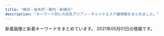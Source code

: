 ```yaml
---
title: "横浜・桜木町・関内・新横浜"
description: "キーワード別にの巨乳アジアン・チャイナエステ嬢情報をまとめました。"
---
```


新着画像と新着キーワードをまとめています。
2021年05月01日の情報です。

<DmmAffiliateIns />
<KeywordTable
  shops={
    [
    {
        "name": "Rose Color\uff5e\u30ed\u30fc\u30ba\u30ab\u30e9\u30fc\uff5e",
        "station": "JR\u65b0\u6a2a\u6d5c\u99c5\u5317\u53e3",
        "img_links": [
            "http://www.rose-color.info/public/image/20190509/20190509140935_98972.jpg",
            "http://www.rose-color.info/public/image/20190517/20190517212433_70632.jpg",
            "http://www.rose-color.info/public/image/20190509/20190509140925_63726.jpg",
            "http://www.rose-color.info/public/image/20201107/20201107123935_72522.png",
            "http://www.rose-color.info/public/image/20190509/20190509140913_93259.jpg",
            "http://www.rose-color.info/public/image/20210422/20210422163400_91224.jpg",
            "http://www.rose-color.info/public/image/20190509/20190509150501_74550.jpg",
            "http://www.rose-color.info/img/gtop.jpg",
            "http://www.rose-color.info/public/image/20210330/20210330112929_27404.jpg",
            "http://www.rose-color.info/public/image/20190509/20190509145904_79944.jpg",
            "http://www.rose-color.info/public/image/20190509/20190509145858_80062.jpg",
            "http://www.rose-color.info/public/image/20190509/20190509145318_30201.jpg",
            "http://www.rose-color.info/public/image/20190509/20190509160519_55359.jpg",
            "http://www.rose-color.info/public/image/20210222/20210222102101_83200.png",
            "http://www.rose-color.info/public/image/20190509/20190509151145_51237.jpg",
            "http://www.rose-color.info/public/image/20201009/20201009005900_97376.jpg",
            "http://www.rose-color.info/public/image/20190509/20190509150319_28745.jpg",
            "http://www.rose-color.info/img/sys.jpg",
            "http://www.rose-color.info/public/image/20201020/20201020184710_30595.png",
            "http://www.rose-color.info/public/image/20200417/20200417025857_20118.png",
            "http://www.rose-color.info/public/image/20210224/20210224003309_92092.jpg",
            "http://www.rose-color.info/public/image/20190922/20190922200457_51255.jpeg",
            "http://www.rose-color.info/public/image/20210406/20210406185922_89679.png",
            "http://www.rose-color.info/public/image/20190509/20190509140857_11715.jpg",
            "http://www.rose-color.info/public/image/20190922/20190922200505_21149.jpeg",
            "http://www.rose-color.info/public/image/20201210/20201210130347_71702.png",
            "http://www.rose-color.info/img/link2.jpg",
            "http://www.rose-color.info/public/image/20190509/20190509145323_81608.jpg",
            "http://www.rose-color.info/public/image/20210204/20210204004224_97903.png",
            "http://www.rose-color.info/public/image/20190517/20190517212453_15511.jpg",
            "http://www.rose-color.info/img/link1.jpg",
            "http://www.rose-color.info/public/image/20190509/20190509151712_73273.jpg",
            "http://www.rose-color.info/public/image/20210126/20210126011220_75981.png",
            "http://www.rose-color.info/img/koko.png",
            "http://www.rose-color.info/public/image/20210419/20210419111655_62452.png",
            "http://www.rose-color.info/public/image/20190924/20190924151957_88257.jpg",
            "http://www.rose-color.info/public/image/20190509/20190509151815_26133.jpg",
            "http://www.rose-color.info/img/gback.jpg",
            "http://www.rose-color.info/public/image/20210427/20210427120505_60105.jpg",
            "http://www.rose-color.info/public/image/20201130/20201130144441_16819.jpg",
            "http://www.rose-color.info/public/image/20191025/20191025151602_11534.jpg",
            "http://www.rose-color.info/public/image/20210419/20210419131246_25130.jpg"
        ],
        "keywords": {
            "E": 6,
            "C": 56,
            "87": 29,
            "86": 43,
            "85": 15,
            "F": 3,
            "D": 26,
            "89": 4
        },
        "url": "http://www.rose-color.info/"
    },
    {
        "station": "JR\u6771\u795e\u5948\u5ddd\u99c5\u897f\u53e3",
        "keywords": {
            "84": 22,
            "87": 11,
            "D": 3,
            "85": 22,
            "E": 3,
            "83": 11
        },
        "img_links": [
            "https://anna.jpn.mn/photos/17/8147/202104/21042g231313638.jpeg",
            "http://anna2.a5.jpn.vin/upload/sites/7/2021/04/2021042908060344.jpg",
            "http://anna2.a5.jpn.vin/upload/sites/7/2021/04/2021042908063061.jpg",
            "https://anna.jpn.mn/photos/17/8147/202104/21042g231125310.jpeg",
            "https://anna.jpn.mn/photos/17/8147/202104/21042g2311a2g.jpeg",
            "https://anna.jpn.mn/photos/17/8147/202104/202104290807040.jpg",
            "https://anna.jpn.mn/photos/17/8147/202104/21042619110n296.png",
            "https://anna.jpn.mn/photos/17/8147/202104/2021042908060344.jpg",
            "https://file.jp-navi.info/17/8147/202104/2021042908072054.jpg",
            "https://anna.jpn.mn/photos/17/8147/202104/21042619105cc2.png",
            "https://anna.jpn.mn/photos/17/8147/202104/2021042908063061.jpg",
            "https://anna.jpn.mn/photos/17/8147/202104/2104291u1063c7.png",
            "https://assets.jp-navi.info/images/images/es-thumbnail.png",
            "https://file.jp-navi.info/17/8147/202104/2021042908060344.jpg",
            "https://anna.jpn.mn/photos/17/8147/202104/21042g2312553d.jpeg",
            "https://file.jp-navi.info/17/8147/202104/202104290807040.jpg",
            "https://anna.jpn.mn/photos/17/8147/202104/2104291u1201324.jpeg",
            "https://anna.jpn.mn/photos/17/8147/202104/2021042908064768.jpg",
            "https://anna.jpn.mn/themes/anna.jpn.mn/template/assets/images/side03.png",
            "https://anna.jpn.mn/photos/17/8147/202104/21043012234b9e.png",
            "https://anna.jpn.mn/photos/17/8147/202104/2021042908073682.jpg",
            "https://anna.jpn.mn/themes/anna.jpn.mn/template/assets/images/side01.png",
            "https://anna.jpn.mn/themes/anna.jpn.mn/template/assets/images/side02.png",
            "https://anna.jpn.mn/photos/17/8147/202104/2021042908072054.jpg",
            "https://anna.jpn.mn/photos/17/8147/202104/2104261910441202.png",
            "https://file.jp-navi.info/17/8147/202104/2021042908063061.jpg",
            "https://file.jp-navi.info/17/8147/202104/2021042908073682.jpg",
            "https://file.jp-navi.info/17/8147/202104/2021042908064768.jpg"
        ],
        "url": "https://anna.jpn.mn/",
        "name": "Anna -\u30a2\u30f3\u30ca-"
    },
    {
        "keywords": {},
        "img_links": [],
        "station": "JR\u95a2\u5185\u99c5",
        "url": "http://kannai-mensesthe.com/",
        "name": "Olive"
    },
    {
        "name": "\u770b\u8b77\u7f8e\u5973",
        "station": "JR\u6a2a\u6d5c\u99c5\u5317\u897f\u53e3",
        "keywords": {
            "D": 3,
            "87": 3,
            "88": 1,
            "C": 1
        },
        "url": "http://www.kangobijo.esturl.com/",
        "img_links": [
            "http://www.kangobijo.esturl.com/images/shop/shop02.jpg",
            "http://www.kangobijo.esturl.com/images/top_sche.png",
            "http://www.kangobijo.esturl.com/files/002.jpg",
            "http://www.kangobijo.esturl.com/images/girl-z1.jpg",
            "http://www.kangobijo.esturl.com/images/line.jpg",
            "http://www.kangobijo.esturl.com/files/003.jpg",
            "http://www.kangobijo.esturl.com/images/top.png",
            "http://www.kangobijo.esturl.com/images/mobile.png",
            "http://www.kangobijo.esturl.com/files/004.jpg",
            "http://www.kangobijo.esturl.com/files/004-02.jpg",
            "http://www.kangobijo.esturl.com/images/information.png",
            "http://www.kangobijo.esturl.com/images/staff_line.png",
            "http://www.kangobijo.esturl.com/images/bj3.png",
            "http://www.kangobijo.esturl.com/images/shop/shop01.jpg",
            "http://www.kangobijo.esturl.com/images/shop/shop04.jpg",
            "http://www.kangobijo.esturl.com/images/link_line.png",
            "http://www.kangobijo.esturl.com/files/001.jpg",
            "http://www.kangobijo.esturl.com/files/003-02.jpg",
            "http://www.kangobijo.esturl.com/images/shop/shop03.jpg",
            "http://www.kangobijo.esturl.com/files/002-02.jpg",
            "http://www.kangobijo.esturl.com/files/001-02.jpg",
            "http://www.kangobijo.esturl.com/images/girl-z2.jpg"
        ]
    },
    {
        "img_links": [
            "http://r-relax.info/girl/01a.jpg",
            "http://r-relax.info/images/index_18.jpg",
            "http://r-relax.info/images/sub_12.jpg",
            "http://r-relax.info/images/index_04.jpg",
            "http://r-relax.info/images/r03.jpg",
            "http://r-relax.info/girl/03.jpg",
            "http://r-relax.info/images/index_03.jpg",
            "http://r-relax.info/images/rec_09.jpg",
            "http://r-relax.info/images/index_02.jpg",
            "http://r-relax.info/girl/02.jpg",
            "http://r-relax.info/images/r05.jpg",
            "http://r-relax.info/girl/02a.jpg",
            "http://r-relax.info/girl/01.jpg",
            "http://r-relax.info/images/info.jpg",
            "http://r-relax.info/girl/05a.jpg",
            "http://r-relax.info/images/r06.jpg",
            "http://r-relax.info/images/index_12.jpg",
            "http://r-relax.info/images/r02.jpg",
            "http://r-relax.info/girl/00.jpg",
            "http://r-relax.info/images/index_07.jpg",
            "http://r-relax.info/images/sys_09.jpg",
            "http://r-relax.info/images/index_05.jpg",
            "http://r-relax.info/girl/05.jpg",
            "http://r-relax.info/images/r04.jpg",
            "http://r-relax.info/girl/04.jpg",
            "http://r-relax.info/images/staff_09.jpg",
            "http://r-relax.info/images/index_06.jpg",
            "http://r-relax.info/girl/03a.jpg",
            "http://r-relax.info/images/index_13.jpg",
            "http://r-relax.info/images/info_09.jpg",
            "http://r-relax.info/girl/09.jpg",
            "http://r-relax.info/images/rec.jpg",
            "http://r-relax.info/images/index_17.jpg",
            "http://r-relax.info/girl/04a.jpg",
            "http://r-relax.info/images/index_01.jpg",
            "http://r-relax.info/images/r01.jpg"
        ],
        "keywords": {},
        "name": "\u30de\u30a4\u30de\u30ea\u30e4",
        "station": "JR\u65b0\u6a2a\u6d5c\u99c5",
        "url": "http://r-relax.info/"
    },
    {
        "keywords": {
            "86": 2,
            "D": 4,
            "87": 2
        },
        "station": "JR\u6771\u795e\u5948\u5ddd\u99c5\u897f\u53e3",
        "name": "\u7652\u3057\u306e\u5bb6",
        "url": "http://www.lavender.esjoho.com/",
        "img_links": [
            "http://www.lavender.esjoho.com/images/int1.png",
            "http://www.lavender.esjoho.com/files/024.jpg",
            "http://www.lavender.esjoho.com/sp/images/newsb.jpg",
            "http://www.lavender.esjoho.com/images/int2.png",
            "http://www.lavender.esjoho.com/sp/menu/top.jpg",
            "http://www.lavender.esjoho.com/images/line.png",
            "http://www.lavender.esjoho.com/images/staff_t.png",
            "http://www.lavender.esjoho.com/images/ta.jpg",
            "http://www.lavender.esjoho.com/images/concept.jpg",
            "http://www.lavender.esjoho.com/images/sys2.png",
            "http://www.lavender.esjoho.com/images/news.jpg",
            "http://www.lavender.esjoho.com/sp/images/interior_t.jpg",
            "http://www.lavender.esjoho.com/sp/menu/staff.jpg",
            "http://www.lavender.esjoho.com/images/head.jpg",
            "http://www.lavender.esjoho.com/images/sm.jpg",
            "http://www.lavender.esjoho.com/sp/images/footer.jpg",
            "http://www.lavender.esjoho.com/sp/images/staff_t.jpg",
            "http://www.lavender.esjoho.com/images/sys3.png",
            "http://www.lavender.esjoho.com/sp/images/news.jpg",
            "http://www.lavender.esjoho.com/sp/images/time.jpg",
            "http://www.lavender.esjoho.com/files/029.jpg",
            "http://www.lavender.esjoho.com/images/link_t.png",
            "http://www.lavender.esjoho.com/files/019.jpg",
            "http://www.lavender.esjoho.com/sp/images/pc.jpg",
            "http://www.lavender.esjoho.com/sp/images/top.jpg",
            "http://www.lavender.esjoho.com/images/mobile.jpg",
            "http://www.lavender.esjoho.com/sp/images/head.jpg",
            "http://www.lavender.esjoho.com/images/rec1.png",
            "http://www.lavender.esjoho.com/sp/images/topgirl.jpg",
            "http://www.lavender.esjoho.com/images/interior_t.png",
            "http://www.lavender.esjoho.com/files/045.jpg",
            "http://www.lavender.esjoho.com/sp/menu/interior.jpg",
            "http://www.lavender.esjoho.com/sp/images/tel.jpg",
            "http://www.lavender.esjoho.com/images/rec2.png"
        ]
    },
    {
        "name": "\u7652\u3057\u30d9\u30b9\u30c8",
        "img_links": [
            "http://iyasibest.com/uploadfiles/images/campaignIyasibestCom2.png",
            "http://iyasibest.com/staffPhoto/b20201102190836.jpg",
            "http://iyasibest.com/images/store/01.jpg",
            "http://iyasibest.com/images/store/o01.jpg",
            "http://iyasibest.com/staffPhoto/b20200911161049.jpg",
            "http://iyasibest.com/images/store/o07.jpg",
            "http://iyasibest.com/images/store/o10.jpg",
            "http://iyasibest.com/images/returnBtn.png",
            "http://iyasibest.com/staffPhoto/b20200711165223.jpg",
            "http://iyasibest.com/images/store/o08.jpg",
            "http://iyasibest.com/staffPhoto/b20200306221420.jpg",
            "http://iyasibest.com/images/store/o06.jpg",
            "http://iyasibest.com/images/store/o04.jpg",
            "http://iyasibest.com/staffPhoto/b20210209224424.jpg",
            "http://iyasibest.com/images/store/o05.jpg",
            "http://iyasibest.com/images/store/o09.jpg",
            "http://iyasibest.com/staffPhoto/b20200402041705.jpg",
            "http://iyasibest.com/uploadfiles/images/campaignIyasibestCom1.png",
            "http://iyasibest.com/staffPhoto/b20210426172430.jpg",
            "http://iyasibest.com/staffPhoto/b20200310001745.jpg",
            "http://iyasibest.com/images/store/02.jpg",
            "http://iyasibest.com/images/store/o11.jpg",
            "http://iyasibest.com/staffPhoto/b20200531120750.jpg",
            "http://iyasibest.com/images/store/o03.jpg",
            "http://iyasibest.com/staffPhoto/b20200228201258.jpg",
            "http://iyasibest.com/images/store/o02.jpg",
            "http://iyasibest.com/images/store/03.jpg",
            "http://iyasibest.com/staffPhoto/b20210121203305.jpg"
        ],
        "station": "JR\u95a2\u5185\u99c5\u5357\u53e3",
        "keywords": {
            "\u30bb\u30af\u30b7\u30fc": 4,
            "98": 1,
            "82": 1,
            "88": 2,
            "85": 2,
            "C": 5,
            "87": 1,
            "E": 1,
            "86": 2,
            "97": 1,
            "D": 2
        },
        "url": "http://iyasibest.com/"
    },
    {
        "station": "JR\u95a2\u5185\u99c5\u5357\u53e3",
        "img_links": [
            "http://es-kannai.link/wp-content/uploads/2021/04/IMG_5653.jpg",
            "http://es-kannai.link/wp-content/uploads/2021/04/IMG_5651.jpg",
            "http://es-kannai.link/wp-content/uploads/2021/04/IMG_5652-400x600.jpg",
            "http://es-kannai.link/wp-content/uploads/2021/04/IMG_5649-250x376.jpg",
            "http://es-kannai.link/wp-content/uploads/2016/12/dd.png",
            "http://es-kannai.link/wp-content/uploads/2021/04/IMG_5652.jpg",
            "http://es-kannai.link/wp-content/uploads/2021/04/IMG_5653-267x400.jpg",
            "http://es-kannai.link/wp-content/themes/template-salon2/images/news-ttl.jpg",
            "http://es-kannai.link/wp-content/uploads/2021/04/IMG_5649.jpg",
            "http://es-kannai.link/wp-content/uploads/2021/04/IMG_5650.jpg",
            "http://es-kannai.link/wp-content/themes/template-salon2/images/info.png",
            "http://es-kannai.link/wp-content/uploads/2021/04/IMG_5650-250x376.jpg",
            "http://es-kannai.link/wp-content/uploads/2016/12/aaaa.jpg",
            "http://es-kannai.link/wp-content/uploads/2016/12/aaa.jpg",
            "http://es-kannai.link/wp-content/uploads/2021/04/IMG_5653-400x600.jpg",
            "http://es-kannai.link/wp-content/uploads/2016/12/v.jpg",
            "http://es-kannai.link/wp-content/themes/template-salon2/images/newface-ttl.jpg",
            "http://es-kannai.link/wp-content/uploads/2016/12/vv.jpg",
            "http://es-kannai.link/wp-content/themes/template-salon2/images/campaign-bnr.png",
            "http://es-kannai.link/wp-content/uploads/2016/12/aa.jpg",
            "http://es-kannai.link/wp-content/uploads/2021/04/IMG_5650-400x600.jpg",
            "http://es-kannai.link/wp-content/uploads/2016/12/a.jpg",
            "http://es-kannai.link/wp-content/uploads/2021/04/IMG_5652-250x376.jpg",
            "http://cdn.dino-es.com/images/logo/200x40DinoEs.png",
            "http://es-kannai.link/wp-content/uploads/2021/04/IMG_5651-400x600.jpg",
            "http://es-kannai.link/wp-content/themes/template-salon2/images/main-img.jpg",
            "http://es-kannai.link/wp-content/uploads/2016/12/vvvv.png",
            "http://es-kannai.link/wp-content/uploads/2021/04/IMG_5651-250x376.jpg",
            "http://es-kannai.link/wp-content/uploads/2016/12/d.png",
            "http://es-kannai.link/wp-content/uploads/2016/12/vvv.png",
            "http://es-kannai.link/wp-content/uploads/2021/04/IMG_5649-400x600.jpg",
            "http://es-kannai.link/wp-content/uploads/2021/04/IMG_5651-267x400.jpg",
            "http://es-kannai.link/wp-content/uploads/2021/04/IMG_5652-267x400.jpg",
            "http://es-kannai.link/wp-content/themes/template-salon2/images/m-info.png",
            "http://es-kannai.link/wp-content/uploads/2021/04/IMG_5653-250x376.jpg"
        ],
        "url": "http://es-kannai.link",
        "keywords": {},
        "name": "Venus"
    },
    {
        "url": "http://www.ipuyvyta.xyz/",
        "img_links": [
            "http://www.ipuyvyta.xyz/picture/room4.jpg",
            "http://www.ipuyvyta.xyz/picture/s3.jpg",
            "http://www.ipuyvyta.xyz/uploads/200103/1-2001031G10c34.jpg",
            "http://www.ipuyvyta.xyz/uploads/201016/1-201016155304955.jpg",
            "http://www.ipuyvyta.xyz/uploads/200527/1-20052G310025O.jpg",
            "http://www.ipuyvyta.xyz/uploads/201117/1-20111G24541418.jpg",
            "http://www.ipuyvyta.xyz/uploads/190705/1-1ZF5141109322.jpg",
            "http://www.ipuyvyta.xyz/uploads/210324/1-21032414232L38.jpg",
            "http://www.ipuyvyta.xyz/uploads/210415/1-210415123349246.jpg",
            "http://www.ipuyvyta.xyz/picture/relax.jpg",
            "http://www.ipuyvyta.xyz/picture/room2.jpg",
            "http://www.ipuyvyta.xyz/picture/top.png",
            "http://www.ipuyvyta.xyz/uploads/201113/1-2011131412332R.jpg",
            "http://www.ipuyvyta.xyz/uploads/210415/1-210415123451L4.jpg",
            "http://www.ipuyvyta.xyz/uploads/210128/1-21012Q351103P.jpg",
            "http://www.ipuyvyta.xyz/picture/s_staff.jpg",
            "http://www.ipuyvyta.xyz/picture/s1.jpg",
            "http://www.ipuyvyta.xyz/uploads/210324/1-210324143049264.jpg",
            "http://www.ipuyvyta.xyz/picture/room1.jpg",
            "http://www.ipuyvyta.xyz/uploads/200527/1-20052G30953430.jpg",
            "http://www.ipuyvyta.xyz/picture/s_news.png",
            "http://www.ipuyvyta.xyz/uploads/200324/1-200324153552608.jpg",
            "http://www.ipuyvyta.xyz/uploads/210324/1-21032414233OK.jpg",
            "http://www.ipuyvyta.xyz/uploads/200103/1-2001031G131213.jpg",
            "http://www.ipuyvyta.xyz/uploads/201113/1-2011131413242P.jpg",
            "http://www.ipuyvyta.xyz/uploads/190806/1-1ZP61F113Z0.jpg",
            "http://www.ipuyvyta.xyz/uploads/201016/1-201016155320S7.jpg",
            "http://www.ipuyvyta.xyz/uploads/200324/1-20032415352ab.jpg",
            "http://www.ipuyvyta.xyz/uploads/200103/1-2001031G043127.jpg",
            "http://www.ipuyvyta.xyz/picture/s_pick.png",
            "http://www.ipuyvyta.xyz/uploads/201117/1-20111G24513940.jpg",
            "http://www.ipuyvyta.xyz/picture/mobile.jpg",
            "http://www.ipuyvyta.xyz/uploads/210128/1-21012Q3504A53.jpg",
            "http://www.ipuyvyta.xyz/picture/room3.jpg"
        ],
        "name": "\u7652\u3057\u306e\u697d\u5712",
        "keywords": {
            "82": 8,
            "86": 2,
            "D": 2,
            "85": 1,
            "C": 9
        },
        "station": "JR\u6771\u795e\u5948\u5ddd\u99c5\u897f\u53e3"
    },
    {
        "img_links": [
            "http://usagi-jp.xyz/style/images/room3.jpg",
            "http://usagi-jp.xyz/style/images/staff_line.png",
            "http://usagi-jp.xyz/style/images/room1.jpg",
            "http://usagi-jp.xyz/style/images/mobile.jpg",
            "http://usagi-jp.xyz/style/images/top.png",
            "http://usagi-jp.xyz/style/images/room4.jpg",
            "http://usagi-jp.xyz/uploads/210417/1-21041G01IM34.png",
            "http://usagi-jp.xyz/uploads/210417/1-21041G01A2410.png",
            "http://usagi-jp.xyz/uploads/210417/1-21041G01F2b1.png",
            "http://usagi-jp.xyz/uploads/210417/1-21041G01H6242.png",
            "http://usagi-jp.xyz/style/images/girl-z1.jpg",
            "http://usagi-jp.xyz/style/images/end.jpg",
            "http://usagi-jp.xyz/style/images/room2.jpg",
            "http://usagi-jp.xyz/html/dianna_jing/images/room5.jpg",
            "http://usagi-jp.xyz/uploads/210417/1-21041G01546143.png",
            "http://usagi-jp.xyz/uploads/210417/1-21041G01639220.png",
            "http://usagi-jp.xyz/uploads/210417/1-21041G01620410.png",
            "http://usagi-jp.xyz/style/images/girl-z2.jpg",
            "http://usagi-jp.xyz/style/images/dt.jpg",
            "http://usagi-jp.xyz/style/images/bj3.png",
            "http://usagi-jp.xyz/uploads/210417/1-21041G01J91T.png",
            "http://usagi-jp.xyz/uploads/210417/1-21041G015333N.png"
        ],
        "keywords": {
            "D": 3,
            "86": 2,
            "85": 1,
            "C": 10,
            "\u4e73": 1
        },
        "station": "JR\u6a2a\u6d5c\u99c5\u76f8\u9244\u53e3",
        "name": "\u3046\u3055\u304e",
        "url": "http://usagi-jp.xyz/"
    },
    {
        "station": "JR\u685c\u6728\u753a\u99c5\u53571\u51fa\u53e3",
        "name": "\u7d62\u9999\uff5e\u30a2\u30e4\u30ab\uff5e",
        "keywords": {},
        "url": "http://www.est-aya.work/",
        "img_links": [
            "http://www.est-aya.work/img/ayumi1.jpg",
            "http://www.est-aya.work/images/news.png",
            "http://www.est-aya.work/images/sys3.png",
            "http://www.est-aya.work/images/ta.jpg",
            "http://www.est-aya.work/images/8.jpg",
            "http://www.est-aya.work/images/2.jpg",
            "http://www.est-aya.work/img/asuka1.jpg",
            "http://www.est-aya.work/images/9.jpg",
            "http://www.est-aya.work/images/sys2.png",
            "http://www.est-aya.work/images/rec1.png",
            "http://www.est-aya.work/images/staff_t.jpg",
            "http://www.est-aya.work/images/tel.jpg",
            "http://www.est-aya.work/images/int2.png",
            "http://www.est-aya.work/images/11.jpg",
            "http://www.est-aya.work/images/head.jpg",
            "http://www.est-aya.work/images/int1.png",
            "http://www.est-aya.work/images/info.png",
            "http://www.est-aya.work/images/interior_t.jpg",
            "http://www.est-aya.work/images/sys1.png",
            "http://www.est-aya.work/images/rec2.jpg",
            "http://www.est-aya.work/img/mika1.jpg",
            "http://www.est-aya.work/images/mobile.jpg",
            "http://www.est-aya.work/img/miku1.jpg",
            "http://www.est-aya.work/images/line.png"
        ]
    },
    {
        "img_links": [
            "https://dear.xyz.mn/photos/sites/33/2021/04/2021042614132612.jpeg",
            "https://dear.xyz.mn/photos/sites/33/2021/01/2021010915471930.jpeg",
            "https://dear.xyz.mn/images/ac05.jpg",
            "https://dear.xyz.mn/photos/sites/33/2021/03/2021032514544543.jpeg",
            "https://dear.xyz.mn/photos/sites/33/2020/11/2020110413285923.jpeg",
            "https://dear.xyz.mn/photos/sites/33/2020/11/2020111223000369.jpeg",
            "https://dear.xyz.mn/photos/sites/33/2021/01/2021011914494134.jpeg",
            "https://dear.xyz.mn/photos/sites/33/2020/12/2020122322560396.jpeg",
            "https://dear.xyz.mn/photos/sites/33/2020/12/2020120212565938.jpeg",
            "https://dear.xyz.mn/images/sp_top.jpg",
            "https://dear.xyz.mn/photos/sites/33/2021/02/2021022716421267.jpeg",
            "https://dear.xyz.mn/images/top.png",
            "https://dear.xyz.mn/photos/sites/33/2021/02/2021022614331675.jpeg",
            "https://dear.xyz.mn/photos/sites/33/2020/12/2020122818210498.jpeg",
            "https://dear.xyz.mn/images/ac01.jpg",
            "https://dear.xyz.mn/photos/sites/33/2021/04/2021042914583373.jpeg",
            "https://dear.xyz.mn/images/ac02.jpg",
            "https://dear.xyz.mn/photos/sites/33/2021/04/2021040918425725.jpeg",
            "https://dear.xyz.mn/images/ac04.jpg",
            "https://dear.xyz.mn/photos/sites/33/2021/04/2021042616185695.jpeg"
        ],
        "name": "Dear",
        "station": "JR\u95a2\u5185\u99c5\u5317\u53e3",
        "url": "https://dear.xyz.mn/",
        "keywords": {
            "86": 48,
            "C": 62,
            "88": 6,
            "87": 24,
            "D": 42,
            "85": 6
        }
    },
    {
        "img_links": [
            "http://coco5.rankuens.com/css/nav/nav-004.png",
            "http://coco5.rankuens.com/css/topbottom.png",
            "http://coco5.rankuens.com/css/staff/staff03.jpg",
            "http://coco5.rankuens.com/css/staff/staff01.jpg",
            "http://coco5.rankuens.com/css/tel.png",
            "http://coco5.rankuens.com/css/c03.png",
            "http://coco5.rankuens.com/css/nav/nav-006.png",
            "http://coco5.rankuens.com/css/staff/staff02.jpg",
            "http://coco5.rankuens.com/css/nav/nav-005.png",
            "http://coco5.rankuens.com/css/nav/nav-002.png",
            "http://coco5.rankuens.com/css/nav/nav-001.png",
            "http://coco5.rankuens.com/css/nav/nav-003.png"
        ],
        "station": "JR\u65b0\u6a2a\u6d5c\u99c5\u5317\u53e3",
        "keywords": {
            "89": 2,
            "90": 1,
            "D": 3
        },
        "name": "COCO5",
        "url": "http://coco5.rankuens.com/"
    },
    {
        "name": "\u7f8e\u4eba\u9b5a",
        "img_links": [
            "http://www.muse.mensest.com/photo_news/upimg/32287607e6deea8b73_0.jpg",
            "http://www.muse.mensest.com/images/tit_therapist.png",
            "http://www.muse.mensest.com/files/004.jpg",
            "http://www.muse.mensest.com/photo_news/upimg/32287607e6deea8b73_1.jpg",
            "http://www.muse.mensest.com/images/tit_new.png",
            "http://www.muse.mensest.com/images/sp_tit_new.png",
            "http://www.muse.mensest.com/files/002.jpg",
            "http://www.muse.mensest.com/images/img_tel.png",
            "http://www.muse.mensest.com/images/top.jpg",
            "http://www.muse.mensest.com/images/maining.jpg",
            "http://www.muse.mensest.com/files/005.jpg",
            "http://www.muse.mensest.com/images/sp_top.jpg",
            "http://www.muse.mensest.com/files/003.jpg",
            "http://www.muse.mensest.com/files/001.jpg",
            "http://www.muse.mensest.com/images/sp_tit_therapist.png"
        ],
        "keywords": {
            "86": 6,
            "C": 6,
            "D": 24,
            "87": 24
        },
        "station": "JR\u6771\u795e\u5948\u5ddd\u99c5\u897f\u53e3",
        "url": "http://www.muse.mensest.com/"
    },
    {
        "keywords": {
            "D": 28,
            "86": 6,
            "87": 22
        },
        "img_links": [
            "http://www.sunflower-kannai.com/files/035.jpg",
            "http://www.sunflower-kannai.com/images/slider09.jpg",
            "http://www.sunflower-kannai.com/images/head.jpg",
            "http://www.sunflower-kannai.com/images/int3.jpg",
            "http://www.sunflower-kannai.com/images/staffback.jpg",
            "http://www.sunflower-kannai.com/files/006-02.jpg",
            "http://www.sunflower-kannai.com/files/028.jpg",
            "http://www.sunflower-kannai.com/images/ta.jpg",
            "http://www.sunflower-kannai.com/files/022-02.jpg",
            "http://www.sunflower-kannai.com/images/interior_t.jpg",
            "http://www.sunflower-kannai.com/files/034.jpg",
            "http://www.sunflower-kannai.com/images/sys3.jpg",
            "http://www.sunflower-kannai.com/files/004.jpg",
            "http://www.sunflower-kannai.com/files/011-02.jpg",
            "http://www.sunflower-kannai.com/images/int1.jpg",
            "http://www.sunflower-kannai.com/images/int2.jpg",
            "http://www.sunflower-kannai.com/images/news.jpg",
            "http://www.sunflower-kannai.com/files/013-02.jpg",
            "http://www.sunflower-kannai.com/files/026.jpg",
            "http://www.sunflower-kannai.com/files/013.jpg",
            "http://www.sunflower-kannai.com/images/faq_t.jpg",
            "http://www.sunflower-kannai.com/files/020-02.jpg",
            "http://www.sunflower-kannai.com/images/slider02.jpg",
            "http://www.sunflower-kannai.com/files/034-02.jpg",
            "http://www.sunflower-kannai.com/images/slider04.jpg",
            "http://www.sunflower-kannai.com/images/slider08.jpg",
            "http://www.sunflower-kannai.com/images/slider03.jpg",
            "http://www.sunflower-kannai.com/files/003-02.jpg",
            "http://www.sunflower-kannai.com/images/slider05.jpg",
            "http://www.sunflower-kannai.com/images/slider07.jpg",
            "http://www.sunflower-kannai.com/files/004-02.jpg",
            "http://www.sunflower-kannai.com/files/033-02.jpg",
            "http://www.sunflower-kannai.com/files/003.jpg",
            "http://www.sunflower-kannai.com/files/033.jpg",
            "http://www.sunflower-kannai.com/files/022.jpg",
            "http://www.sunflower-kannai.com/images/info.jpg",
            "http://www.sunflower-kannai.com/images/staff_t.jpg",
            "http://www.sunflower-kannai.com/images/sys1.jpg",
            "http://www.sunflower-kannai.com/images/sys4.jpg",
            "http://www.sunflower-kannai.com/files/023-02.jpg",
            "http://www.sunflower-kannai.com/files/006.jpg",
            "http://www.sunflower-kannai.com/images/slider06.jpg",
            "http://www.sunflower-kannai.com/images/slider01.jpg",
            "http://www.sunflower-kannai.com/files/020.jpg",
            "http://www.sunflower-kannai.com/images/ac1.jpg",
            "http://www.sunflower-kannai.com/files/026-02.jpg",
            "http://www.sunflower-kannai.com/files/035-02.jpg",
            "http://www.sunflower-kannai.com/images/tre.jpg",
            "http://www.sunflower-kannai.com/files/011.jpg",
            "http://www.sunflower-kannai.com/files/028-02.jpg",
            "http://www.sunflower-kannai.com/images/faq.jpg",
            "http://www.sunflower-kannai.com/files/014-02.jpg",
            "http://www.sunflower-kannai.com/files/014.jpg",
            "http://www.sunflower-kannai.com/images/sys2.jpg",
            "http://www.sunflower-kannai.com/files/023.jpg"
        ],
        "name": "Sunflower\uff5e\u30b5\u30f3\u30d5\u30e9\u30ef\u30fc\uff5e",
        "url": "http://www.sunflower-kannai.com/",
        "station": "JR\u95a2\u5185\u99c5\u5317\u53e3"
    },
    {
        "url": "http://latte.iest.xyz/",
        "name": "\u68ee\u7f85",
        "keywords": {
            "89": 2,
            "88": 1,
            "D": 3
        },
        "img_links": [
            "http://latte.iest.xyz/css/top03.jpg",
            "http://latte.iest.xyz/css/nav/nav-005.png",
            "http://latte.iest.xyz/css/nav/nav-006.png",
            "http://latte.iest.xyz/css/nav/nav-002.png",
            "http://latte.iest.xyz/css/nav/nav-004.png",
            "http://latte.iest.xyz/css/head-change.jpg",
            "http://latte.iest.xyz/css/osusume01.jpg",
            "http://latte.iest.xyz/css/staff/staff01.jpg",
            "http://latte.iest.xyz/css/staff/staff06.jpg",
            "http://latte.iest.xyz/css/tel01.png",
            "http://latte.iest.xyz/css/nav/nav-003.png",
            "http://latte.iest.xyz/css/staff/staff02.jpg",
            "http://latte.iest.xyz/css/nav/nav-001.png"
        ],
        "station": "JR\u95a2\u5185\u99c5\u5357\u53e3"
    },
    {
        "keywords": {
            "C": 14
        },
        "url": "http://www.sh-riraku113.xyz/",
        "name": "\u30ec\u30a4\u30f3\u30dc\u30fc\u8679",
        "station": "JR\u6771\u795e\u5948\u5ddd\u99c5",
        "img_links": [
            "http://www.sh-riraku113.xyz/static/picture/top.png",
            "http://www.sh-riraku113.xyz/static/picture/tit-gat.png",
            "http://www.sh-riraku113.xyz/static/picture/room4.png",
            "http://www.sh-riraku113.xyz/uploads/201005/1-201005161513F8.jpg",
            "http://www.sh-riraku113.xyz/uploads/201005/1-2010051615301I.jpg",
            "http://www.sh-riraku113.xyz/static/picture/tit-infor.png",
            "http://www.sh-riraku113.xyz/static/picture/infor.png",
            "http://www.sh-riraku113.xyz/static/picture/room2.png",
            "http://www.sh-riraku113.xyz/static/picture/tit-pick.png",
            "http://www.sh-riraku113.xyz/uploads/201005/1-201005161500127.jpg",
            "http://www.sh-riraku113.xyz/static/picture/room3.png",
            "http://www.sh-riraku113.xyz/static/picture/info.png",
            "http://www.sh-riraku113.xyz/uploads/201005/1-201005161544K5.jpg",
            "http://www.sh-riraku113.xyz/static/picture/tite-staff.png",
            "http://www.sh-riraku113.xyz/static/picture/tit-new.png",
            "http://www.sh-riraku113.xyz/static/picture/room1.png"
        ]
    },
    {
        "name": "\u65b0\u53f0\u5317",
        "station": "\u685c\u6728\u753a\u99c5\u53572\u756a\u51fa\u53e3",
        "img_links": [
            "https://static.parastorage.com/services/linguist-flags/1.480.0/assets/flags/square/CHN.png",
            "https://static.wixstatic.com/media/c0eb72_8927f525542049b4a175526f2f5b36a4~mv2.png",
            "https://static.wixstatic.com/media/c0eb72_8725bcdefd1c4f90850e9178dd71fe41~mv2.png",
            "https://static.wixstatic.com/media/c0eb72_5abd6c30d02b4fdea8659795b145f5bb~mv2.jpg",
            "https://static.wixstatic.com/media/af7a8b002af842f8bab87691c1d8640f.jpg",
            "https://static.parastorage.com/services/linguist-flags/1.480.0/assets/flags/square/USA.png",
            "https://static.parastorage.com/services/linguist-flags/1.480.0/assets/flags/square/JPN.png",
            "https://static.wixstatic.com/media/035244_257ed5e146d64042bf444af357418e18~mv2.jpg",
            "https://static.wixstatic.com/media/11062b_4b7c9a8e48334d5aad2fd274fddba3bc~mv2.jpg",
            "https://static.wixstatic.com/media/11062b_808b40c463104f22943c284c625d31c3f000.jpg",
            "https://static.wixstatic.com/media/11062b_62f0356712544a87b392417662c4658df000.jpg",
            "https://static.wixstatic.com/media/c0eb72_1a119da1d01942b7a33671df6c2b1159~mv2_d_1600_1200_s_2.jpg",
            "https://static.wixstatic.com/media/c0eb72_40820ead73a84600a3e5fd095c420086~mv2.png",
            "https://static.wixstatic.com/media/11062b_2042bb7351284f0f982e4787d37415e6f000.jpg",
            "https://static.wixstatic.com/media/c0eb72_20782149934c4a6d85543ab1c66cd198~mv2.png"
        ],
        "keywords": {},
        "url": "https://www.shin-taipei-massage.com/"
    },
    {
        "keywords": {},
        "name": "\u8056\u697d\u5712",
        "img_links": [],
        "station": "JR\u95a2\u5185\u99c5\u5357\u53e3",
        "url": "http://seirakuen.est.cm/"
    },
    {
        "station": "JR\u95a2\u5185\u99c5\u5317\u53e3",
        "img_links": [
            "http://www.aoitori.mesthe.com/images/bj3.png",
            "http://www.aoitori.mesthe.com/files/005-02.jpg",
            "http://www.aoitori.mesthe.com/images/top.png",
            "http://www.aoitori.mesthe.com/files/002-02.jpg",
            "http://www.aoitori.mesthe.com/images/shop/shop03.jpg",
            "http://www.aoitori.mesthe.com/files/002.jpg",
            "http://www.aoitori.mesthe.com/images/top_sche.png",
            "http://www.aoitori.mesthe.com/files/003-02.jpg",
            "http://www.aoitori.mesthe.com/files/003.jpg",
            "http://www.aoitori.mesthe.com/files/007.jpg",
            "http://www.aoitori.mesthe.com/images/shop/shop01.jpg",
            "http://www.aoitori.mesthe.com/images/staff_line.png",
            "http://www.aoitori.mesthe.com/files/005.jpg",
            "http://www.aoitori.mesthe.com/images/shop/shop02.jpg",
            "http://www.aoitori.mesthe.com/files/006-02.jpg",
            "http://www.aoitori.mesthe.com/images/tit-infor.png",
            "http://www.aoitori.mesthe.com/files/007-02.jpg",
            "http://www.aoitori.mesthe.com/images/girl-z2.jpg",
            "http://www.aoitori.mesthe.com/images/mobile.png",
            "http://www.aoitori.mesthe.com/images/link_line.png",
            "http://www.aoitori.mesthe.com/files/006.jpg",
            "http://www.aoitori.mesthe.com/images/infor.png",
            "http://www.aoitori.mesthe.com/images/shop/shop04.jpg",
            "http://www.aoitori.mesthe.com/images/girl-z1.jpg"
        ],
        "url": "http://www.aoitori.mesthe.com/",
        "keywords": {
            "87": 1,
            "88": 2,
            "86": 2,
            "D": 4
        },
        "name": "\u78a7\u3044\u9ce5"
    },
    {
        "img_links": [
            "http://xn--cckubj6bwie8h7e.net/images/home.png",
            "http://xn--cckubj6bwie8h7e.net/images/header3.png",
            "http://xn--cckubj6bwie8h7e.net/images/clear.png",
            "http://xn--cckubj6bwie8h7e.net/images/link.png",
            "http://xn--cckubj6bwie8h7e.net/images/cg02.jpg",
            "http://xn--cckubj6bwie8h7e.net/images/esthe3.jpg",
            "http://xn--cckubj6bwie8h7e.net/images/r4.jpg",
            "http://xn--cckubj6bwie8h7e.net/images/esthe1.jpg",
            "http://xn--cckubj6bwie8h7e.net/images/esthe6.jpg",
            "http://xn--cckubj6bwie8h7e.net/images/line.png",
            "http://xn--cckubj6bwie8h7e.net/images/facebook.png",
            "http://xn--cckubj6bwie8h7e.net/images/r1.jpg",
            "http://xn--cckubj6bwie8h7e.net/images/esthe2.jpg",
            "http://xn--cckubj6bwie8h7e.net/images/staff.png",
            "http://xn--cckubj6bwie8h7e.net/images/cg03.jpg",
            "http://xn--cckubj6bwie8h7e.net/images/footer-r.png",
            "http://xn--cckubj6bwie8h7e.net/images/esthe7.jpg",
            "http://xn--cckubj6bwie8h7e.net/images/main1.jpg",
            "http://xn--cckubj6bwie8h7e.net/images/google_plus.png",
            "http://xn--cckubj6bwie8h7e.net/images/r3.jpg",
            "http://xn--cckubj6bwie8h7e.net/images/cg01.jpg",
            "http://xn--cckubj6bwie8h7e.net/images/r2.jpg",
            "http://xn--cckubj6bwie8h7e.net/images/twitter.png",
            "http://xn--cckubj6bwie8h7e.net/images/esthe4.jpg",
            "http://xn--cckubj6bwie8h7e.net/images/cg05.jpg",
            "http://xn--cckubj6bwie8h7e.net/images/main-sp.jpg",
            "http://xn--cckubj6bwie8h7e.net/images/footer-l.png",
            "http://xn--cckubj6bwie8h7e.net/link/menlog.jpg",
            "http://xn--cckubj6bwie8h7e.net/images/flower.png",
            "http://xn--cckubj6bwie8h7e.net/images/cg04.jpg"
        ],
        "keywords": {},
        "url": "http://xn--cckubj6bwie8h7e.net/",
        "station": "JR\u65b0\u6a2a\u6d5c\u99c58\u756a\u51fa\u53e3",
        "name": "IRIS"
    },
    {
        "keywords": {},
        "url": "http://xn--vckg5a5c7c8c1czd.xyz/",
        "station": "\u30bb\u30f3\u30bf\u30fc\u5317\u99c5",
        "name": "\u30a2\u30ed\u30de\u30db\u30fc\u30e0",
        "img_links": [
            "http://xn--vckg5a5c7c8c1czd.xyz/img/tel.png",
            "http://xn--vckg5a5c7c8c1czd.xyz/img/cg07.png",
            "http://xn--vckg5a5c7c8c1czd.xyz/img/a1.jpg",
            "http://xn--vckg5a5c7c8c1czd.xyz/img/a2.jpg",
            "http://xn--vckg5a5c7c8c1czd.xyz/img/cg01.png",
            "http://xn--vckg5a5c7c8c1czd.xyz/img/cg10.png",
            "http://xn--vckg5a5c7c8c1czd.xyz/img/cg08.png",
            "http://xn--vckg5a5c7c8c1czd.xyz/img/nav-005.png",
            "http://xn--vckg5a5c7c8c1czd.xyz/img/cg03.png",
            "http://xn--vckg5a5c7c8c1czd.xyz/img/top01.png",
            "http://xn--vckg5a5c7c8c1czd.xyz/img/cg05.png",
            "http://xn--vckg5a5c7c8c1czd.xyz/img/nav-004.png",
            "http://xn--vckg5a5c7c8c1czd.xyz/img/a5.jpg",
            "http://xn--vckg5a5c7c8c1czd.xyz/img/a3.jpg",
            "http://xn--vckg5a5c7c8c1czd.xyz/img/cg06.png",
            "http://xn--vckg5a5c7c8c1czd.xyz/img/nav-002.png",
            "http://xn--vckg5a5c7c8c1czd.xyz/img/no.png",
            "http://xn--vckg5a5c7c8c1czd.xyz/img/a4.jpg",
            "http://xn--vckg5a5c7c8c1czd.xyz/img/cg02.png",
            "http://xn--vckg5a5c7c8c1czd.xyz/img/nav-003.png",
            "http://xn--vckg5a5c7c8c1czd.xyz/img/nav-001.png",
            "http://xn--vckg5a5c7c8c1czd.xyz/img/nav-006.png",
            "http://xn--vckg5a5c7c8c1czd.xyz/img/a6.jpg"
        ]
    },
    {
        "img_links": [
            "http://diamond.esute.tokyo/images/bill.png",
            "http://diamond.esute.tokyo/images/c-staff.png",
            "http://diamond.esute.tokyo/images/b-tel.png",
            "http://diamond.esute.tokyo/images/c-top.png",
            "http://diamond.esute.tokyo/images/footer.png",
            "http://diamond.esute.tokyo/images/bar-staff.png",
            "http://diamond.esute.tokyo/images/bar-cam.png",
            "http://diamond.esute.tokyo/staff/s-yumi.jpg",
            "http://diamond.esute.tokyo/images/bar-pickup.png",
            "http://diamond.esute.tokyo/staff/s-mari.jpg",
            "http://diamond.esute.tokyo/images/pic2.jpg",
            "http://diamond.esute.tokyo/images/pic11.jpg",
            "http://diamond.esute.tokyo/images/bar-interior.png",
            "http://diamond.esute.tokyo/images/cam20210413.png",
            "http://diamond.esute.tokyo/images/c-interior.png",
            "http://diamond.esute.tokyo/staff/s-sora.jpg",
            "http://diamond.esute.tokyo/images/pic-akasuri2021.png"
        ],
        "station": "JR\u95a2\u5185\u99c5\u5357\u53e3",
        "name": "\u30c0\u30a4\u30e4",
        "keywords": {},
        "url": "http://diamond.esute.tokyo/"
    },
    {
        "station": "JR\u6771\u795e\u5948\u5ddd\u99c5",
        "name": "\u697d\u3005\u30f4\u30a3\u30fc\u30ca\u30b9",
        "keywords": {},
        "url": "http://www.rakuraku-venus.xyz/",
        "img_links": [
            "http://www.rakuraku-venus.xyz/images/shop/h3.jpg",
            "http://www.rakuraku-venus.xyz/images/index-kai_16.jpg",
            "http://www.rakuraku-venus.xyz/images/index-f.jpg",
            "http://www.rakuraku-venus.xyz/images/nav/lanmu-acc.jpg",
            "http://www.rakuraku-venus.xyz/images/index-kai_13.jpg",
            "http://www.rakuraku-venus.xyz/images/staff/11/minami2.jpg",
            "http://www.rakuraku-venus.xyz/images/nav/lanmu-sys.jpg",
            "http://www.rakuraku-venus.xyz/images/shop/h2.jpg",
            "http://www.rakuraku-venus.xyz/images/staff/11/koko.jpg",
            "http://www.rakuraku-venus.xyz/images/light_img.jpg",
            "http://www.rakuraku-venus.xyz/images/lan-t/images/lan-t_01.jpg",
            "http://www.rakuraku-venus.xyz/images/shop/r1.jpg",
            "http://www.rakuraku-venus.xyz/images/shop/h4.jpg",
            "http://www.rakuraku-venus.xyz/images/staff/10/1.jpg",
            "http://www.rakuraku-venus.xyz/psd/off.jpg",
            "http://www.rakuraku-venus.xyz/images/nav/lanmu-staff.jpg",
            "http://www.rakuraku-venus.xyz/images/staff/11/ai.jpg",
            "http://www.rakuraku-venus.xyz/images/nav/lanmu-job.jpg",
            "http://www.rakuraku-venus.xyz/images/index-kai_05.jpg",
            "http://www.rakuraku-venus.xyz/images/index-kai_13a.jpg",
            "http://www.rakuraku-venus.xyz/images/index-kai_03.jpg",
            "http://www.rakuraku-venus.xyz/images/index-kai_07.jpg",
            "http://www.rakuraku-venus.xyz/images/index-kai_08.jpg"
        ]
    },
    {
        "keywords": {
            "84": 12,
            "D": 29,
            "86": 37,
            "C": 60,
            "85": 25,
            "83": 6,
            "87": 18
        },
        "url": "http://www.shine-es.info/",
        "name": "SRP",
        "img_links": [
            "http://www.shine-es.info/img/top/nav_04.jpg",
            "http://www.shine-es.info/public/image/20201130/20201130150442_88111.jpg",
            "http://www.shine-es.info/img/top/nav_07.jpg",
            "http://www.shine-es.info/public/image/20180426/20180426160348_68419.jpg",
            "http://www.shine-es.info/public/image/20210427/20210427125244_68255.jpg",
            "http://www.shine-es.info/public/image/20180426/20180426161222_54119.jpg",
            "http://www.shine-es.info/public/image/20180524/20180524214747_75881.jpeg",
            "http://www.shine-es.info/public/image/20210419/20210419132609_96915.jpg",
            "http://www.shine-es.info/public/image/20181128/20181128190142_51228.jpeg",
            "http://www.shine-es.info/public/image/20180524/20180524214652_54672.jpeg",
            "http://www.shine-es.info/img/top/pic-3.jpg",
            "http://www.shine-es.info/public/image/20200420/20200420174944_96356.jpeg",
            "http://www.shine-es.info/public/image/20180524/20180524214431_17082.jpg",
            "http://www.shine-es.info/public/image/20210422/20210422163954_89790.jpg",
            "http://www.shine-es.info/public/image/20210204/20210204005557_55265.png",
            "http://www.shine-es.info/public/image/20210222/20210222103449_67865.png",
            "http://www.shine-es.info/img/top/nav_03.jpg",
            "http://www.shine-es.info/public/image/20191007/20191007000800_55460.png",
            "http://www.shine-es.info/public/image/20190617/20190617002029_84673.jpg",
            "http://www.shine-es.info/public/image/20191009/20191009171328_21361.jpg",
            "http://www.shine-es.info/public/image/20210126/20210126012525_25271.png",
            "http://www.shine-es.info/public/image/20201020/20201020190438_86333.png",
            "http://www.shine-es.info/img/top/nav_05.jpg",
            "http://www.shine-es.info/public/image/20200816/20200816001546_39857.jpg",
            "http://www.shine-es.info/img/top/nav_06.jpg",
            "http://www.shine-es.info/img/top/mobile.jpg",
            "http://www.shine-es.info/img/system/campaign3.png",
            "http://www.shine-es.info/public/image/20190827/20190827011025_93525.jpg",
            "http://www.shine-es.info/public/image/20201210/20201210131428_47249.png",
            "http://www.shine-es.info/public/image/20191123/20191123005615_48887.jpg",
            "http://www.shine-es.info/public/image/20180426/20180426160618_24358.jpg",
            "http://www.shine-es.info/img/top/nav_09.jpg",
            "http://www.shine-es.info/public/image/20180514/20180514161320_29646.jpg",
            "http://www.shine-es.info/public/image/20191007/20191007000751_26360.jpg",
            "http://www.shine-es.info/img/top/pic-1.jpg",
            "http://www.shine-es.info/public/image/20200901/20200901124912_14983.jpg",
            "http://www.shine-es.info/public/image/20210419/20210419112401_56895.png",
            "http://www.shine-es.info/img/top/pic-1.png",
            "http://www.shine-es.info/public/image/20201009/20201009012403_82863.jpg",
            "http://www.shine-es.info/public/image/20210224/20210224004055_63018.jpg",
            "http://www.shine-es.info/public/image/20200420/20200420175008_44399.jpeg",
            "http://www.shine-es.info/public/image/20200505/20200505002649_53549.png",
            "http://www.shine-es.info/public/image/20191129/20191129184548_44783.jpg",
            "http://www.shine-es.info/img/top/koko.png",
            "http://www.shine-es.info/public/image/20200420/20200420174959_97231.jpeg",
            "http://www.shine-es.info/public/image/20210330/20210330113900_55694.jpg",
            "http://www.shine-es.info/public/image/20200225/20200225013302_28274.png",
            "http://www.shine-es.info/public/image/20190617/20190617002036_61596.jpg",
            "http://www.shine-es.info/public/image/20191009/20191009171341_70954.jpg",
            "http://www.shine-es.info/public/image/20191123/20191123005624_21397.jpg",
            "http://www.shine-es.info/public/image/20180524/20180524214818_14591.jpeg",
            "http://www.shine-es.info/public/image/20180806/20180806021646_71312.jpeg",
            "http://www.shine-es.info/public/image/20200120/20200120014129_44289.jpg",
            "http://www.shine-es.info/public/image/20200901/20200901125021_47269.jpg",
            "http://www.shine-es.info/public/image/20201107/20201107124509_92438.png",
            "http://www.shine-es.info/public/image/20180528/20180528013047_54119.jpg",
            "http://www.shine-es.info/img/top/pic-2.jpg",
            "http://www.shine-es.info/public/image/20180806/20180806021637_66262.jpeg",
            "http://www.shine-es.info/public/image/20180524/20180524214610_38863.jpeg"
        ],
        "station": "JR\u65b0\u6a2a\u6d5c\u99c5\u5317\u53e3"
    },
    {
        "url": "http://sh-riraku31.xyz/",
        "station": "JR\u6a2a\u6d5c\u99c5\u5317\u897f\u53e3",
        "keywords": {
            "86": 1,
            "C": 11,
            "D": 3,
            "84": 1,
            "85": 2
        },
        "name": "\u30c1\u30a7\u30ea\u30fc",
        "img_links": [
            "http://sh-riraku31.xyz/templets/default/picture/s_news.jpg",
            "http://sh-riraku31.xyz/uploads/201005/1-2010051621224F.jpg",
            "http://sh-riraku31.xyz/templets/default/picture/staff01.jpg",
            "http://sh-riraku31.xyz/uploads/201005/1-201005162052635.jpg",
            "http://sh-riraku31.xyz/uploads/201005/1-20100516201cK.jpg",
            "http://sh-riraku31.xyz/uploads/201005/1-201005162010396.jpg",
            "http://sh-riraku31.xyz/templets/default/picture/girl-z2.jpg",
            "http://sh-riraku31.xyz/uploads/201005/1-2010051J55CA.jpg",
            "http://sh-riraku31.xyz/uploads/201005/1-201005162101U5.jpg",
            "http://sh-riraku31.xyz/templets/default/picture/top.jpg",
            "http://sh-riraku31.xyz/uploads/201005/1-2010051J6062Y.jpg",
            "http://sh-riraku31.xyz/uploads/201005/1-201005162114248.jpg",
            "http://sh-riraku31.xyz/templets/default/picture/girl-z1.jpg",
            "http://sh-riraku31.xyz/uploads/allimg/180629/1-1P629115504250.png",
            "http://sh-riraku31.xyz/templets/default/picture/top1.jpg",
            "http://sh-riraku31.xyz/uploads/allimg/180703/1-1PF3111J3201.png"
        ]
    },
    {
        "img_links": [
            "http://re-lax.work/images/tel.png",
            "http://re-lax.work/staff/rara.jpg",
            "http://re-lax.work/images/staff_t.jpg",
            "http://re-lax.work/img/yuki1.jpg",
            "http://re-lax.work/images/tg.jpg",
            "http://re-lax.work/img/haruka1.jpg",
            "http://re-lax.work/images/int2.jpg",
            "http://re-lax.work/staff/yuki.jpg",
            "http://re-lax.work/images/up.jpg",
            "http://re-lax.work/images/int1.jpg",
            "http://re-lax.work/images/menu/staff.png",
            "http://re-lax.work/img/rara1.jpg",
            "http://re-lax.work/images/sys1.jpg",
            "http://re-lax.work/images/time.jpg",
            "http://re-lax.work/images/news.jpg",
            "http://re-lax.work/images/interior_t.jpg",
            "http://re-lax.work/images/sys3.jpg",
            "http://re-lax.work/images/sys2.jpg",
            "http://re-lax.work/images/menu/top.png",
            "http://re-lax.work/staff/haruka.jpg",
            "http://re-lax.work/images/menu/interior.png",
            "http://re-lax.work/images/rec.jpg"
        ],
        "station": "JR\u95a2\u5185\u99c5\u5317\u53e3",
        "name": "\u30b3\u30b3\u30ca\u30c3\u30c4",
        "url": "http://re-lax.work/",
        "keywords": {}
    },
    {
        "keywords": {
            "D": 10
        },
        "station": "\u30bb\u30f3\u30bf\u30fc\u5317\u99c5",
        "img_links": [
            "http://massage-esthe.blue/img/sta2.jpg",
            "http://massage-esthe.blue/img/st1.jpg",
            "http://massage-esthe.blue/img/st9.jpg",
            "http://massage-esthe.blue/img/top.jpg",
            "http://massage-esthe.blue/img/stat.jpg",
            "http://massage-esthe.blue/img/a2.jpg",
            "http://massage-esthe.blue/img/root.jpg",
            "http://massage-esthe.blue/img/st7.jpg",
            "http://massage-esthe.blue/img/sta5.jpg",
            "http://massage-esthe.blue/img/stal.png",
            "http://massage-esthe.blue/img/st3.jpg",
            "http://massage-esthe.blue/img/r1.jpg",
            "http://massage-esthe.blue/img/sta10.jpg",
            "http://massage-esthe.blue/img/r2.jpg",
            "http://massage-esthe.blue/img/r3.jpg",
            "http://massage-esthe.blue/img/a4.jpg",
            "http://massage-esthe.blue/img/st10.jpg",
            "http://massage-esthe.blue/img/rect.jpg",
            "http://massage-esthe.blue/img/r4.jpg",
            "http://massage-esthe.blue/img/syst.jpg",
            "http://massage-esthe.blue/img/st2.jpg",
            "http://massage-esthe.blue/img/no.png",
            "http://massage-esthe.blue/img/a3.jpg",
            "http://massage-esthe.blue/img/a5.jpg",
            "http://massage-esthe.blue/img/sta7.jpg",
            "http://massage-esthe.blue/img/a1.jpg",
            "http://massage-esthe.blue/img/st5.jpg",
            "http://massage-esthe.blue/img/fla.jpg",
            "http://massage-esthe.blue/img/sta12.jpg",
            "http://massage-esthe.blue/img/st11.jpg",
            "http://massage-esthe.blue/img/sta3.jpg",
            "http://massage-esthe.blue/img/lint.jpg",
            "http://massage-esthe.blue/img/acct.jpg",
            "http://massage-esthe.blue/img/sta6.jpg",
            "http://massage-esthe.blue/img/sta1.jpg",
            "http://massage-esthe.blue/img/st12.jpg",
            "http://massage-esthe.blue/img/st6.jpg",
            "http://massage-esthe.blue/img/a6.jpg",
            "http://massage-esthe.blue/img/bb.png"
        ],
        "url": "http://massage-esthe.blue/",
        "name": "37\u2103"
    },
    {
        "img_links": [
            "http://anela.iyasi.me/images/top/top_03.jpg",
            "http://anela.iyasi.me/images/top/top_06.jpg",
            "http://anela.iyasi.me/images/system/syatem_303.jpg",
            "http://anela.iyasi.me/images/staff/sta_0z2.jpg",
            "http://anela.iyasi.me/images/staff_image/staff_d03.jpg",
            "http://anela.iyasi.me/images/staff/sta_0z12.jpg",
            "http://anela.iyasi.me/images/home/index_page_top.jpg",
            "http://anela.iyasi.me/images/gallery/gallery_01.jpg",
            "http://anela.iyasi.me/images/staff_image/staff_d04.jpg",
            "http://anela.iyasi.me/images/top/top_02.jpg",
            "http://anela.iyasi.me/images/gallery/gallery_401.jpg",
            "http://anela.iyasi.me/images/staff_one/staff_one_02.jpg",
            "http://anela.iyasi.me/images/gallery/gallery_101.jpg",
            "http://anela.iyasi.me/images/staff_one/staff_one_03.jpg",
            "http://anela.iyasi.me/images/staff_one/staff_one_01.jpg",
            "http://anela.iyasi.me/images/staff/sta_01.jpg",
            "http://anela.iyasi.me/images/top/top_04.jpg",
            "http://anela.iyasi.me/images/gallery/gallery_402.jpg",
            "http://anela.iyasi.me/images/staff_one/staff_one_04.jpg",
            "http://anela.iyasi.me/images/home/index_04.jpg",
            "http://anela.iyasi.me/images/staff/sta_021.jpg",
            "http://anela.iyasi.me/images/top/top_01.jpg",
            "http://anela.iyasi.me/images/top/top_08.png",
            "http://anela.iyasi.me/images/top/top_05.jpg",
            "http://anela.iyasi.me/images/staff/sta_0z10.jpg",
            "http://anela.iyasi.me/images/staff_one/staff_one_08.png",
            "http://anela.iyasi.me/images/system/syatem_301.jpg",
            "http://anela.iyasi.me/images/staff_image/staff_d02.jpg",
            "http://anela.iyasi.me/images/staff_one/staff_one_05.jpg",
            "http://anela.iyasi.me/images/staff_one/staff_one_top.jpg",
            "http://anela.iyasi.me/images/staff/sta_06.jpg",
            "http://anela.iyasi.me/images/staff_image/staff_d05.jpg",
            "http://anela.iyasi.me/images/staff_image/staff_d06.jpg",
            "http://anela.iyasi.me/images/system/syatem_302.jpg",
            "http://anela.iyasi.me/images/gallery/gallery_404.jpg",
            "http://anela.iyasi.me/images/home/index_qup.jpg",
            "http://anela.iyasi.me/images/staff/sta_03.jpg",
            "http://anela.iyasi.me/images/home/top_qp.jpg",
            "http://anela.iyasi.me/images/staff/sta_04.jpg",
            "http://anela.iyasi.me/images/staff/sta_0z8.jpg",
            "http://anela.iyasi.me/images/home/index_tel.jpg",
            "http://anela.iyasi.me/images/home/index_03.jpg",
            "http://anela.iyasi.me/images/staff/sta_0z9.jpg",
            "http://anela.iyasi.me/images/gallery/gallery_403.jpg",
            "http://anela.iyasi.me/images/staff/staff_top.jpg",
            "http://anela.iyasi.me/images/gallery/gallery_104.jpg",
            "http://anela.iyasi.me/images/staff/sta_023.jpg",
            "http://anela.iyasi.me/images/staff_image/staff_d01.jpg",
            "http://anela.iyasi.me/images/gallery/gallery_top.jpg",
            "http://anela.iyasi.me/images/gallery/gallery_102.jpg",
            "http://anela.iyasi.me/images/home/QR.png",
            "http://anela.iyasi.me/images/staff/sta_010.jpg",
            "http://anela.iyasi.me/images/staff_one/staff_one_07.png",
            "http://anela.iyasi.me/images/gallery/gallery_103.jpg"
        ],
        "url": "http://anela.iyasi.me/",
        "station": "JR\u95a2\u5185\u99c5\u5357\u53e3",
        "keywords": {},
        "name": "\u30a2\u30cd\u30e9"
    },
    {
        "name": "\u53e4\u7530",
        "url": "http://madonna.esnavi.work/",
        "keywords": {
            "\u80f8": 2,
            "98": 2,
            "C": 4,
            "\u30c0\u30a4\u30ca\u30de\u30a4\u30c8": 2,
            "83": 2,
            "84": 2,
            "\u30bb\u30af\u30b7\u30fc": 2,
            "86": 6,
            "G": 2
        },
        "station": "JR\u95a2\u5185\u99c5\u5317\u53e3",
        "img_links": [
            "http://madonna.esnavi.work/line.png",
            "http://madonna.esnavi.work/nbj3.jpg",
            "http://madonna.esnavi.work/2/uploadimg/1587726066.jpg",
            "http://madonna.esnavi.work/top.png",
            "http://madonna.esnavi.work/2/uploadimg/1586429676.jpg",
            "http://madonna.esnavi.work/acc.jpg",
            "http://madonna.esnavi.work/2/uploadimg/1586429633.jpg",
            "http://madonna.esnavi.work/service2.jpg",
            "http://madonna.esnavi.work/s_pick.jpg",
            "http://madonna.esnavi.work/info.jpg",
            "http://madonna.esnavi.work/7.jpg",
            "http://madonna.esnavi.work/2/uploadimg/1589374736.jpg",
            "http://madonna.esnavi.work/tel.jpg",
            "http://madonna.esnavi.work/2/uploadimg/1586429606.jpg",
            "http://madonna.esnavi.work/s_staff.png",
            "http://madonna.esnavi.work/service3.jpg",
            "http://madonna.esnavi.work/service1.jpg",
            "http://madonna.esnavi.work/service4.jpg",
            "http://madonna.esnavi.work/s_news.jpg",
            "http://madonna.esnavi.work/2/uploadimg/1586429552.jpg"
        ]
    },
    {
        "keywords": {},
        "url": "https://en.reraku.work/",
        "station": "\u4f0a\u52e2\u4f50\u6728\u9577\u8005\u753a\u99c5",
        "name": "\u7e01",
        "img_links": []
    },
    {
        "name": "Bit lady \uff5e\u30d3\u30c3\u30c8\u30ec\u30c7\u30a3\u30fc\uff5e",
        "station": "JR\u6771\u795e\u5948\u5ddd\u99c5\u897f\u53e3",
        "keywords": {
            "86": 48,
            "D": 16,
            "E": 32
        },
        "url": "http://relax-aroma.red/",
        "img_links": [
            "http://relax-aroma.red/images/spacer300x450.png",
            "http://relax-aroma.red/images/up_100_1_0.jpg",
            "http://relax-aroma.red/images/cg02.jpg",
            "http://relax-aroma.red/images/sys.jpg",
            "http://relax-aroma.red/images/cg051.jpg",
            "http://relax-aroma.red/images/top.png",
            "http://relax-aroma.red/images/spacer900x360.png",
            "http://relax-aroma.red/images/cg01.jpg",
            "http://relax-aroma.red/images/acc.jpg",
            "http://relax-aroma.red/images/top2.png",
            "http://relax-aroma.red/images/cg052.jpg",
            "http://relax-aroma.red/images/cg05.jpg",
            "http://relax-aroma.red/images/cg06.jpg",
            "http://relax-aroma.red/images/cg011.jpg",
            "http://relax-aroma.red/images/cg03.jpg",
            "http://relax-aroma.red/images/qr.jpg",
            "http://relax-aroma.red/images/cg04.jpg"
        ]
    },
    {
        "name": "\u591c\u685c\uff5e\u3088\u3056\u304f\u3089\uff5e",
        "img_links": [
            "http://e-yozakura.xyz/images/ll.jpg",
            "http://e-yozakura.xyz/images/hua.jpg",
            "http://e-yozakura.xyz/images/r1.jpg",
            "http://e-yozakura.xyz/images/bj_01.jpg",
            "http://e-yozakura.xyz/images/htm.jpg",
            "http://e-yozakura.xyz/images/r5.jpg",
            "http://e-yozakura.xyz/images/tite-staff.jpg",
            "http://e-yozakura.xyz/images/news01.png",
            "http://e-yozakura.xyz/images/r3.jpg",
            "http://e-yozakura.xyz/images/hh.jpg",
            "http://e-yozakura.xyz/images/news03.png",
            "http://e-yozakura.xyz/images/slide2.png",
            "http://e-yozakura.xyz/images/r8.jpg",
            "http://e-yozakura.xyz/images/m1.jpg",
            "http://e-yozakura.xyz/images/g5.jpg",
            "http://e-yozakura.xyz/images/slide3.png",
            "http://e-yozakura.xyz/images/sa.jpg",
            "http://e-yozakura.xyz/images/ai.jpg",
            "http://e-yozakura.xyz/images/r7.jpg",
            "http://e-yozakura.xyz/images/g1.jpg",
            "http://e-yozakura.xyz/images/mobile.png",
            "http://e-yozakura.xyz/images/r6.jpg",
            "http://e-yozakura.xyz/images/g8.jpg",
            "http://e-yozakura.xyz/images/r2.jpg",
            "http://e-yozakura.xyz/images/slide1.png",
            "http://e-yozakura.xyz/images/g9.jpg",
            "http://e-yozakura.xyz/images/12.jpg",
            "http://e-yozakura.xyz/images/t.jpg",
            "http://e-yozakura.xyz/images/bj_03.jpg",
            "http://e-yozakura.xyz/images/g2.jpg",
            "http://e-yozakura.xyz/images/yuka.jpg",
            "http://e-yozakura.xyz/images/g0.jpg",
            "http://e-yozakura.xyz/images/g4.jpg",
            "http://e-yozakura.xyz/images/r4.jpg",
            "http://e-yozakura.xyz/images/yuk.jpg",
            "http://e-yozakura.xyz/images/top.jpg"
        ],
        "keywords": {},
        "url": "http://e-yozakura.xyz/",
        "station": "JR\u95a2\u5185\u99c5\u5317\u53e3"
    },
    {
        "img_links": [
            "http://morien.este.work/2/uploadimg/1594704743.jpg",
            "http://morien.este.work/top.jpg",
            "http://morien.este.work/2/uploadimg/1613996342.jpg",
            "http://morien.este.work/mens-esthe.png",
            "http://morien.este.work/2/uploadimg/1577672563.jpg",
            "http://morien.este.work/2/uploadimg/1574764277.jpg"
        ],
        "keywords": {
            "86": 6,
            "83": 6,
            "D": 24,
            "87": 6,
            "85": 6
        },
        "url": "http://morien.este.work/",
        "station": "\u53cd\u753a\u99c5",
        "name": "\u68ee\u82d1"
    },
    {
        "img_links": [],
        "name": "Moon\uff5e\u30e0\u30fc\u30f3\uff5e",
        "url": "http://chacha-es.info/",
        "keywords": {},
        "station": "JR\u6771\u795e\u5948\u5ddd\u99c5\u897f\u53e3"
    },
    {
        "img_links": [],
        "name": "\u6765\u5922\uff5e\u30e9\u30a4\u30e0\uff5e",
        "keywords": {},
        "station": "JR\u6771\u795e\u5948\u5ddd\u99c5\u897f\u53e3",
        "url": "http://raimu.ests.jp/"
    },
    {
        "keywords": {
            "D": 45,
            "86": 15,
            "C": 40,
            "87": 36,
            "85": 3
        },
        "url": "http://www.relax-colorful.com/",
        "img_links": [
            "http://www.relax-colorful.com/images/top.jpg",
            "http://www.relax-colorful.com/files/091-03.jpg",
            "http://www.relax-colorful.com/files/080.jpg",
            "http://www.relax-colorful.com/files/090.jpg",
            "http://www.relax-colorful.com/files/040.jpg",
            "http://www.relax-colorful.com/files/095-03.jpg",
            "http://www.relax-colorful.com/files/092.jpg",
            "http://www.relax-colorful.com/files/055-03.jpg",
            "http://www.relax-colorful.com/files/077-03.jpg",
            "http://www.relax-colorful.com/files/069-03.jpg",
            "http://www.relax-colorful.com/files/090-03.jpg",
            "http://www.relax-colorful.com/files/095-02.jpg",
            "http://www.relax-colorful.com/images/koko_200x40.png",
            "http://www.relax-colorful.com/files/093-1-02.jpg",
            "http://www.relax-colorful.com/files/089-02.jpg",
            "http://www.relax-colorful.com/images/news2.jpg",
            "http://www.relax-colorful.com/images/girl_bt.jpg",
            "http://www.relax-colorful.com/files/060.jpg",
            "http://www.relax-colorful.com/files/067.jpg",
            "http://www.relax-colorful.com/images/mobile.jpg",
            "http://www.relax-colorful.com/files/080-02.jpg",
            "http://www.relax-colorful.com/files/091.jpg",
            "http://www.relax-colorful.com/files/073.jpg",
            "http://www.relax-colorful.com/files/040-02.jpg",
            "http://www.relax-colorful.com/files/092-02.jpg",
            "http://www.relax-colorful.com/files/095.jpg",
            "http://www.relax-colorful.com/files/094.jpg",
            "http://www.relax-colorful.com/files/069.jpg",
            "http://www.relax-colorful.com/files/089-03.jpg",
            "http://www.relax-colorful.com/files/082.jpg",
            "http://www.relax-colorful.com/images/bjs3.jpg",
            "http://www.relax-colorful.com/files/082-02.jpg",
            "http://www.relax-colorful.com/files/080-03.jpg",
            "http://www.relax-colorful.com/files/094-02.jpg",
            "http://www.relax-colorful.com/files/053-02.jpg",
            "http://www.relax-colorful.com/files/067-03.jpg",
            "http://www.relax-colorful.com/images/staff_line.jpg",
            "http://www.relax-colorful.com/files/055.jpg",
            "http://www.relax-colorful.com/images/news1.jpg",
            "http://www.relax-colorful.com/files/060-02.jpg",
            "http://www.relax-colorful.com/files/091-02.jpg",
            "http://www.relax-colorful.com/files/077.jpg",
            "http://www.relax-colorful.com/images/news.jpg",
            "http://www.relax-colorful.com/files/077-02.jpg",
            "http://www.relax-colorful.com/files/073-02.jpg",
            "http://www.relax-colorful.com/files/069-02.jpg",
            "http://www.relax-colorful.com/files/093-1-03.jpg",
            "http://www.relax-colorful.com/files/073-03.jpg",
            "http://www.relax-colorful.com/files/082-03.jpg",
            "http://www.relax-colorful.com/files/090-02.jpg",
            "http://www.relax-colorful.com/files/093-1.jpg",
            "http://www.relax-colorful.com/files/092-03.jpg",
            "http://www.relax-colorful.com/files/055-02.jpg",
            "http://www.relax-colorful.com/images/staff1a.jpg",
            "http://www.relax-colorful.com/files/040-03.jpg",
            "http://www.relax-colorful.com/files/053-03.jpg",
            "http://www.relax-colorful.com/files/087.jpg",
            "http://www.relax-colorful.com/images/pick.jpg",
            "http://www.relax-colorful.com/files/053.jpg",
            "http://www.relax-colorful.com/images/backlist.jpg",
            "http://www.relax-colorful.com/files/067-02.jpg",
            "http://www.relax-colorful.com/files/087-02.jpg",
            "http://www.relax-colorful.com/files/094-03.jpg",
            "http://www.relax-colorful.com/images/staff1.jpg",
            "http://www.relax-colorful.com/images/att.jpg",
            "http://www.relax-colorful.com/files/087-03.jpg",
            "http://www.relax-colorful.com/files/089.jpg",
            "http://www.relax-colorful.com/images/staff1b.jpg",
            "http://www.relax-colorful.com/files/060-03.jpg"
        ],
        "station": "JR\u95a2\u5185\u99c5\u5317\u53e3",
        "name": "Colorful\uff5e\u30ab\u30e9\u30d5\u30eb\uff5e"
    },
    {
        "img_links": [
            "http://yuga.estx.net/images/main_16.jpg",
            "http://yuga.estx.net/images/main_11.jpg",
            "http://yuga.estx.net/images/main_12.jpg",
            "http://yuga.estx.net/images/main_09.jpg",
            "http://yuga.estx.net/staff/4/1.jpg",
            "http://yuga.estx.net/images/main_19.jpg",
            "http://yuga.estx.net/images/noimage.jpg",
            "http://yuga.estx.net/images/main_05.jpg",
            "http://yuga.estx.net/images/main_10.jpg",
            "http://yuga.estx.net/staff/2/1.jpg",
            "http://yuga.estx.net/images/main_08.jpg",
            "http://yuga.estx.net/images/main_14.jpg",
            "http://yuga.estx.net/images/main_03.jpg",
            "http://yuga.estx.net/images/main_15.jpg",
            "http://yuga.estx.net/images/main_13.jpg",
            "http://yuga.estx.net/images/info_12.jpg",
            "http://yuga.estx.net/images/main_06.jpg",
            "http://yuga.estx.net/images/staff_16.jpg",
            "http://yuga.estx.net/images/staff_12.jpg",
            "http://yuga.estx.net/images/main_07.jpg",
            "http://yuga.estx.net/staff/3/1.jpg",
            "http://yuga.estx.net/staff/1/1.jpg"
        ],
        "keywords": {},
        "station": "JR\u4e2d\u5c71\u99c5",
        "url": "http://yuga.estx.net/",
        "name": "\u512a\u96c5\uff5e\u3086\u3046\u304c\uff5e"
    },
    {
        "img_links": [
            "http://www.yoshindo.es-relax.info/images/yui1.jpg",
            "http://www.yoshindo.es-relax.info/images/info3.jpg",
            "http://www.yoshindo.es-relax.info/images/yuna1.jpg",
            "http://www.yoshindo.es-relax.info/images/arisu1.jpg",
            "http://www.yoshindo.es-relax.info/images/info1.jpg",
            "http://www.yoshindo.es-relax.info/images/topbar.png",
            "http://www.yoshindo.es-relax.info/images/info4.jpg",
            "http://www.yoshindo.es-relax.info/images/topnews.png",
            "http://www.yoshindo.es-relax.info/images/youko1.jpg",
            "http://www.yoshindo.es-relax.info/images/yuki1.jpg",
            "http://www.yoshindo.es-relax.info/images/topinfo.png",
            "http://www.yoshindo.es-relax.info/images/info2.jpg",
            "http://www.yoshindo.es-relax.info/images/info6.jpg",
            "http://www.yoshindo.es-relax.info/images/sayuri1.jpg",
            "http://www.yoshindo.es-relax.info/images/info5.jpg",
            "http://www.yoshindo.es-relax.info/images/top-kpbar.png",
            "http://www.yoshindo.es-relax.info/images/sidebar-credit.png"
        ],
        "station": "\u53cd\u753a\u99c5",
        "url": "http://www.yoshindo.es-relax.info/",
        "keywords": {},
        "name": "\u990a\u5fc3\u5802"
    },
    {
        "name": "NaNa \uff5e\u30ca\u30ca\uff5e",
        "img_links": [
            "http://relax-massage.blue/images/cg02.jpg",
            "http://relax-massage.blue/images/top.png",
            "http://relax-massage.blue/images/cg03.jpg",
            "http://relax-massage.blue/images/cg05.jpg",
            "http://relax-massage.blue/images/news.png",
            "http://relax-massage.blue/images/cg021.jpg",
            "http://relax-massage.blue/images/kan.jpg",
            "http://relax-massage.blue/images/evetop.png",
            "http://relax-massage.blue/images/cg06.jpg",
            "http://relax-massage.blue/images/cg01.jpg",
            "http://relax-massage.blue/images/cg07.jpg",
            "http://relax-massage.blue/images/staff_s.png"
        ],
        "keywords": {
            "E": 9,
            "D": 9,
            "86": 18
        },
        "url": "http://relax-massage.blue/",
        "station": "\u95a2\u5185\u99c5\u5317\u53e3"
    },
    {
        "url": "http://www.rakuraku.esjoho.com/",
        "keywords": {
            "87": 8,
            "86": 8,
            "C": 24,
            "D": 4
        },
        "img_links": [
            "http://www.rakuraku.esjoho.com/images/mobile.jpg",
            "http://www.rakuraku.esjoho.com/files/004.jpg",
            "http://www.rakuraku.esjoho.com/files/003.jpg",
            "http://www.rakuraku.esjoho.com/files/002.jpg",
            "http://www.rakuraku.esjoho.com/files/003-03.jpg",
            "http://www.rakuraku.esjoho.com/files/002-02.jpg",
            "http://www.rakuraku.esjoho.com/files/004-02.jpg",
            "http://www.rakuraku.esjoho.com/files/003-02.jpg",
            "http://www.rakuraku.esjoho.com/files/001-03.jpg",
            "http://www.rakuraku.esjoho.com/files/004-03.jpg",
            "http://www.rakuraku.esjoho.com/images/r3.jpg",
            "http://www.rakuraku.esjoho.com/files/002-03.jpg",
            "http://www.rakuraku.esjoho.com/files/001-02.jpg",
            "http://www.rakuraku.esjoho.com/files/001.jpg",
            "http://www.rakuraku.esjoho.com/images/line.png"
        ],
        "station": "\u6771\u767d\u697d\u99c5",
        "name": "\u697d\u697d"
    },
    {
        "station": "JR\u6771\u795e\u5948\u5ddd\u99c5\u897f\u53e3",
        "url": "http://haruku.est888.com/",
        "keywords": {
            "89": 3,
            "88": 3,
            "D": 6,
            "91": 3,
            "E": 3
        },
        "img_links": [
            "http://haruku.est888.com/static/picture/staff03.jpg",
            "http://haruku.est888.com/static/picture/staff01.jpg",
            "http://haruku.est888.com/static/picture/staff02.jpg"
        ],
        "name": "\u6674\u7a7a -\u306f\u308b\u304f-"
    },
    {
        "img_links": [
            "http://www.oguti.work/img/rie1.jpg",
            "http://www.oguti.work/images/rec1.jpg",
            "http://www.oguti.work/images/sys.jpg",
            "http://www.oguti.work/img/kaori1.jpg",
            "http://www.oguti.work/images/rec2.jpg",
            "http://www.oguti.work/img/miki1.jpg",
            "http://www.oguti.work/images/s1.png",
            "http://www.oguti.work/images/int1.jpg",
            "http://www.oguti.work/images/4.jpg",
            "http://www.oguti.work/images/int2.jpg",
            "http://www.oguti.work/img/yuna1.jpg",
            "http://www.oguti.work/images/ac1.jpg",
            "http://www.oguti.work/images/tg.jpg",
            "http://www.oguti.work/images/head.jpg",
            "http://www.oguti.work/images/interior_t.jpg",
            "http://www.oguti.work/staff/miki.jpg",
            "http://www.oguti.work/images/news.jpg",
            "http://www.oguti.work/images/staff_t.jpg",
            "http://www.oguti.work/images/2.jpg",
            "http://www.oguti.work/img/yuna2.jpg",
            "http://www.oguti.work/img/miki2.jpg",
            "http://www.oguti.work/staff/rie.jpg",
            "http://www.oguti.work/staff/kaori.jpg",
            "http://www.oguti.work/staff/yuna.jpg",
            "http://www.oguti.work/images/3.jpg",
            "http://www.oguti.work/images/1.jpg"
        ],
        "station": "JR\u5927\u53e3\u99c5\u6771\u53e3",
        "url": "http://www.oguti.work/",
        "keywords": {},
        "name": "\u7d50"
    },
    {
        "station": "JR\u6771\u795e\u5948\u5ddd\u99c5\u897f\u53e3",
        "keywords": {
            "87": 24,
            "D": 28,
            "86": 4
        },
        "name": "Hi Baby\uff5e\u30cf\u30a4\u30d9\u30a4\u30d3\u30fc",
        "img_links": [
            "http://www.dokidoki.iesjp.com/photo_news/upimg/68060605c314e584d7_0.jpg",
            "http://www.dokidoki.iesjp.com/files/003.jpg",
            "http://www.dokidoki.iesjp.com/photo_news/upimg/63959606d4783b9bf8_0.jpg",
            "http://www.dokidoki.iesjp.com/photo_news/upimg/33692608645fdad7ca_0.jpg",
            "http://www.dokidoki.iesjp.com/files/002.jpg",
            "http://www.dokidoki.iesjp.com/files/005.jpg",
            "http://www.dokidoki.iesjp.com/files/008.jpg",
            "http://www.dokidoki.iesjp.com/files/001.jpg",
            "http://www.dokidoki.iesjp.com/files/006.jpg",
            "http://www.dokidoki.iesjp.com/files/007.jpg"
        ],
        "url": "http://www.dokidoki.iesjp.com/"
    },
    {
        "station": "JR\u95a2\u5185\u99c5\u5357\u53e3",
        "url": "http://www.shanshan.mensest.com/",
        "name": "\u9999\u9999 -\u30b7\u30e3\u30f3\u30b7\u30e3\u30f3-",
        "keywords": {
            "D": 48,
            "86": 8,
            "87": 32,
            "88": 8
        },
        "img_links": [
            "http://www.shanshan.mensest.com/images/slider-img001.jpg",
            "http://www.shanshan.mensest.com/files/003.jpg",
            "http://www.shanshan.mensest.com/files/002.jpg",
            "http://www.shanshan.mensest.com/images/slider-img002.jpg",
            "http://www.shanshan.mensest.com/images/m1.jpg",
            "http://www.shanshan.mensest.com/images/s_top_therapist.png",
            "http://www.shanshan.mensest.com/files/005.jpg",
            "http://www.shanshan.mensest.com/files/001.jpg",
            "http://www.shanshan.mensest.com/images/m6.jpg",
            "http://www.shanshan.mensest.com/files/006.jpg",
            "http://www.shanshan.mensest.com/images/s_news.png",
            "http://www.shanshan.mensest.com/images/s_pickup.png",
            "http://www.shanshan.mensest.com/images/m3.jpg",
            "http://www.shanshan.mensest.com/images/s_message.png",
            "http://www.shanshan.mensest.com/images/m2.jpg",
            "http://www.shanshan.mensest.com/files/004.jpg",
            "http://www.shanshan.mensest.com/images/m4.jpg"
        ]
    },
    {
        "name": "Call me",
        "keywords": {
            "D": 16,
            "86": 8,
            "C": 12,
            "85": 8
        },
        "station": "JR\u6771\u795e\u5948\u5ddd\u99c5\u897f\u53e3",
        "img_links": [
            "https://callme.iest.info/images/sp_top.jpg",
            "https://callme.iest.info/photos/sites/65/2021/04/2021042606232836.jpg",
            "https://callme.iest.info/photos/sites/65/2021/04/2021042606230337.jpg",
            "https://callme.iest.info/photos/sites/65/2021/04/2021042607581198.jpg",
            "https://callme.iest.info/photos/sites/65/2021/04/2021042606235324.jpg"
        ],
        "url": "https://callme.iest.info/"
    },
    {
        "url": "http://www.playa.work/",
        "img_links": [
            "http://www.playa.work/images/main_top.jpg",
            "http://www.playa.work/images/5.jpg",
            "http://www.playa.work/images/staff_t.jpg",
            "http://www.playa.work/images/s1.png",
            "http://www.playa.work/images/3.jpg",
            "http://www.playa.work/images/b2.jpg",
            "http://www.playa.work/images/main_footer.jpg",
            "http://www.playa.work/images/interior_t.jpg",
            "http://www.playa.work/images/int2.png",
            "http://www.playa.work/images/b3.jpg",
            "http://www.playa.work/images/head.jpg",
            "http://www.playa.work/img/nana1.jpg",
            "http://www.playa.work/images/1.jpg",
            "http://www.playa.work/img/risa1.jpg",
            "http://www.playa.work/images/ta.jpg",
            "http://www.playa.work/images/2.jpg",
            "http://www.playa.work/images/4.jpg",
            "http://www.playa.work/img/yuri1.jpg",
            "http://www.playa.work/images/mobile.jpg",
            "http://www.playa.work/img/emi1.jpg",
            "http://www.playa.work/images/int1.png",
            "http://www.playa.work/img/koko1.jpg",
            "http://www.playa.work/img/rumi1.jpg",
            "http://www.playa.work/images/news.png",
            "http://www.playa.work/images/6.jpg",
            "http://www.playa.work/images/b1.jpg"
        ],
        "keywords": {},
        "station": "JR\u95a2\u5185\u99c5\u5317\u53e3",
        "name": "St.Playa \uff5e\u8056\u30d7\u30e9\u30e4\uff5e"
    },
    {
        "url": "http://ciliasa.xyz/",
        "station": "JR\u6771\u795e\u5948\u5ddd\u99c5\u897f\u53e3",
        "keywords": {
            "D": 2,
            "F": 5,
            "88": 1,
            "C": 2,
            "84": 2,
            "94": 5,
            "\u4e73": 2
        },
        "name": "\u307f\u3055\u304d",
        "img_links": [
            "http://ciliasa.xyz/uploads/210428/1-21042PZJ2611.jpg",
            "http://ciliasa.xyz/uploads/210419/1-21041914393I38.jpg",
            "http://ciliasa.xyz/uploads/210412/1-210412105G2462.jpg",
            "http://ciliasa.xyz/uploads/210419/1-210419143Z0E2.jpg",
            "http://ciliasa.xyz/picture/m-head01.jpg",
            "http://ciliasa.xyz/uploads/210403/1-210403133233553.jpg",
            "http://ciliasa.xyz/uploads/210412/1-210412123IR91.jpg",
            "http://ciliasa.xyz/uploads/200601/1-200601142K43F.jpg",
            "http://ciliasa.xyz/uploads/210428/1-21042PZI2S2.jpg",
            "http://ciliasa.xyz/uploads/200601/1-200601142G5438.jpg",
            "http://ciliasa.xyz/picture/m-top003.jpg",
            "http://ciliasa.xyz/picture/cam-01.jpg",
            "http://ciliasa.xyz/uploads/210409/1-2104091K441949.jpg",
            "http://ciliasa.xyz/uploads/210403/1-21040313321G04.jpg",
            "http://ciliasa.xyz/uploads/200601/1-200601142629454.jpg",
            "http://ciliasa.xyz/uploads/210409/1-2104091K430457.jpg",
            "http://ciliasa.xyz/uploads/210421/1-210421124F4292.jpg",
            "http://ciliasa.xyz/uploads/200601/1-200601142639540.jpg",
            "http://ciliasa.xyz/uploads/200601/1-200601142P4643.jpg",
            "http://ciliasa.xyz/uploads/210421/1-210421124A3613.jpg",
            "http://ciliasa.xyz/picture/m-top004.jpg",
            "http://ciliasa.xyz/picture/foot01.jpg",
            "http://ciliasa.xyz/uploads/200601/1-200601142F5435.jpg",
            "http://ciliasa.xyz/picture/call.png"
        ]
    },
    {
        "url": "http://babyheart.info/",
        "station": "JR\u95a2\u5185\u99c5\u5357\u53e3",
        "img_links": [
            "http://babyheart.info/staffPhoto/s20210427121910.jpg",
            "http://babyheart.info/staffPhoto/b20201102210807.jpg",
            "http://babyheart.info/staffPhoto/b20201102165304.jpg",
            "http://babyheart.info/images/slider1/02.jpg",
            "http://babyheart.info/images/returnBtn.png",
            "http://babyheart.info/uploadfiles/Image/campaignBabyheartInfo.jpg",
            "http://babyheart.info/staffPhoto/s20210209231643.jpg",
            "http://babyheart.info/js/sliderLine/slide_prev.png",
            "http://babyheart.info/staffPhoto/b20201102165737.jpg",
            "http://babyheart.info/staffPhoto/s20201113143808.jpg",
            "http://babyheart.info/staffPhoto/b20210209231643.jpg",
            "http://babyheart.info/staffPhoto/b20201102195459.jpg",
            "http://babyheart.info/staffPhoto/s20201102195459.jpg",
            "http://babyheart.info/staffPhoto/b20210427121910.jpg",
            "http://babyheart.info/staffPhoto/s20201102165737.jpg",
            "http://babyheart.info/staffPhoto/b20201113143808.jpg",
            "http://babyheart.info/images/slider1/03.jpg",
            "http://babyheart.info/js/sliderLine/slide_next.png",
            "http://babyheart.info/staffPhoto/b20201113143406.jpg",
            "http://babyheart.info/staffPhoto/b20210110172549.jpg",
            "http://babyheart.info/images/mobile.jpg",
            "http://babyheart.info/images/gallery1.jpg",
            "http://babyheart.info/staffPhoto/s20201102132433.jpg",
            "http://babyheart.info/staffPhoto/s20210110172549.jpg",
            "http://babyheart.info/staffPhoto/b20201102132433.jpg",
            "http://babyheart.info/staffPhoto/s20201102210807.jpg",
            "http://babyheart.info/staffPhoto/s20201113143406.jpg",
            "http://babyheart.info/staffPhoto/s20201102165304.jpg"
        ],
        "name": "Baby Heart \uff5e\u30d9\u30a4\u30d3\u30fc\u30cf\u30fc\u30c8\uff5e",
        "keywords": {
            "\u30bb\u30af\u30b7\u30fc": 1,
            "96": 1,
            "87": 1,
            "99": 1,
            "C": 3,
            "80": 1,
            "D": 2,
            "85": 1,
            "88": 1,
            "86": 3,
            "E": 1
        }
    },
    {
        "name": "\u5fc3\u7652 shinyu",
        "station": "JR\u95a2\u5185\u99c5\u5357\u53e3",
        "url": "http://shinyu.iest.jp/",
        "keywords": {},
        "img_links": [
            "http://shinyu.iest.jp/images/top/top_01.jpg",
            "http://shinyu.iest.jp/images/top/top_08.png",
            "http://shinyu.iest.jp/images/home/top.jpg",
            "http://shinyu.iest.jp/images/top/top_06.jpg",
            "http://shinyu.iest.jp/images/top/top_03.jpg",
            "http://shinyu.iest.jp/images/top/top_04.jpg",
            "http://shinyu.iest.jp/images/top/top_05.jpg",
            "http://shinyu.iest.jp/images/top/top_02.jpg",
            "http://shinyu.iest.jp/images/staff_image/staf_05a.jpg",
            "http://shinyu.iest.jp/images/page_top.png"
        ]
    },
    {
        "station": "JR\u6771\u795e\u5948\u5ddd\u99c5\u897f\u53e3",
        "keywords": {},
        "url": "http://aroma-est.xyz/",
        "img_links": [
            "http://aroma-est.xyz/img/cg04.jpg",
            "http://aroma-est.xyz/img/cg07.jpg",
            "http://aroma-est.xyz/img/r0.jpg",
            "http://aroma-est.xyz/img/r3.jpg",
            "http://aroma-est.xyz/img/topimg.jpg",
            "http://aroma-est.xyz/img/cg06.jpg",
            "http://aroma-est.xyz/img/cg05.jpg",
            "http://aroma-est.xyz/img/r2.jpg",
            "http://aroma-est.xyz/img/cg02.jpg",
            "http://aroma-est.xyz/img/topimg1.jpg",
            "http://aroma-est.xyz/img/cg01.jpg",
            "http://aroma-est.xyz/img/cg0.jpg"
        ],
        "name": "Sugar \uff5e\u30b7\u30e5\u30ac\u30fc\uff5e"
    },
    {
        "keywords": {},
        "url": "http://lucky.est-u.com/",
        "name": "\u30e9\u30c3\u30ad\u30fc",
        "img_links": [
            "http://lucky.est-u.com/images/new_10.jpg",
            "http://lucky.est-u.com/staff/moe/1.jpg",
            "http://lucky.est-u.com/images/staff_06.jpg",
            "http://lucky.est-u.com/images/staff_08.jpg",
            "http://lucky.est-u.com/staff/rio/1.jpg",
            "http://lucky.est-u.com/images/s8.jpg",
            "http://lucky.est-u.com/images/index_02.jpg",
            "http://lucky.est-u.com/images/index_04.jpg",
            "http://lucky.est-u.com/images/s9.jpg",
            "http://lucky.est-u.com/staff/aya/1.jpg",
            "http://lucky.est-u.com/images/index_05.jpg",
            "http://lucky.est-u.com/images/index_10.jpg",
            "http://lucky.est-u.com/images/new_08.jpg",
            "http://lucky.est-u.com/images/index_06.jpg",
            "http://lucky.est-u.com/images/index_11.jpg"
        ],
        "station": "\u9ec4\u91d1\u753a\u99c5"
    },
    {
        "url": "http://est-hanamizuki.com/",
        "keywords": {},
        "img_links": [
            "http://est-hanamizuki.com/images/g1.jpg",
            "http://est-hanamizuki.com/images/news1.png",
            "http://est-hanamizuki.com/images/g32.jpg",
            "http://est-hanamizuki.com/images/m2.jpg",
            "http://est-hanamizuki.com/images/g12.jpg",
            "http://est-hanamizuki.com/images/erika.jpg",
            "http://est-hanamizuki.com/images/g2.jpg",
            "http://est-hanamizuki.com/images/g22.jpg",
            "http://est-hanamizuki.com/images/mobile.jpg",
            "http://est-hanamizuki.com/images/erika2.jpg",
            "http://est-hanamizuki.com/images/m4.jpg",
            "http://est-hanamizuki.com/images/g23.jpg",
            "http://est-hanamizuki.com/images/head.jpg",
            "http://est-hanamizuki.com/images/m1.jpg",
            "http://est-hanamizuki.com/images/11.png",
            "http://est-hanamizuki.com/images/info.png",
            "http://est-hanamizuki.com/images/zi_staff.png",
            "http://est-hanamizuki.com/images/r111.jpg",
            "http://est-hanamizuki.com/images/m3.jpg",
            "http://est-hanamizuki.com/images/g3.jpg",
            "http://est-hanamizuki.com/images/g33.jpg",
            "http://est-hanamizuki.com/images/g13.jpg"
        ],
        "station": "JR\u6771\u795e\u5948\u5ddd\u99c5\u897f\u53e3",
        "name": "\u82b1\u6c34\u6728"
    },
    {
        "keywords": {
            "E": 1,
            "82": 1,
            "85": 3,
            "86": 2,
            "C": 1,
            "D": 6,
            "87": 2
        },
        "img_links": [
            "http://relacute.ies.bz/photos/sites/29/2020/06/2020061906073550.jpg",
            "http://relacute.ies.bz/photos/sites/29/2021/04/202104260223304.jpg",
            "http://relacute.ies.bz/images/room2.jpg",
            "http://relacute.ies.bz/images/top.jpg",
            "http://kakure-yu.a2.webnavi.work/upload/sites/29/2021/04/202104290308136.jpg",
            "http://relacute.ies.bz/photos/sites/29/2021/04/202104290308136.jpg",
            "http://relacute.ies.bz/photos/sites/29/2020/10/2020101804232462.jpg",
            "http://relacute.ies.bz/photos/sites/29/2021/01/202101180426140.jpg",
            "http://relacute.ies.bz/images/room1.jpg",
            "http://relacute.ies.bz/images/s_staff.jpg",
            "http://relacute.ies.bz/images/room4.jpg",
            "http://relacute.ies.bz/images/s_news.jpg",
            "http://relacute.ies.bz/images/room3.jpg",
            "http://relacute.ies.bz/photos/sites/29/2021/03/2021030402170757.jpg",
            "http://relacute.ies.bz/photos/sites/29/2021/04/2021040802361733.jpg",
            "http://relacute.ies.bz/images/mobile.jpg",
            "http://relacute.ies.bz/photos/sites/29/2020/11/2020112204235072.jpg",
            "http://kakure-yu.a2.webnavi.work/upload/sites/29/2021/04/202104260223304.jpg"
        ],
        "url": "http://relacute.ies.bz/",
        "name": "RelaCute \u30ea\u30e9\u30ad\u30e5\u30fc\u30c8",
        "station": "JR\u4e2d\u5c71\u99c5\u5317\u53e3"
    },
    {
        "name": "\u7652\uff5e\u3044\u3084\u3057\uff5e",
        "keywords": {},
        "url": "http://www.est-baby.work/",
        "img_links": [
            "http://www.est-baby.work/images/sisu.jpg",
            "http://www.est-baby.work/images/sys3.jpg",
            "http://www.est-baby.work/images/3.jpg",
            "http://www.est-baby.work/images/tr.jpg",
            "http://www.est-baby.work/images/8.jpg",
            "http://www.est-baby.work/images/6.jpg",
            "http://www.est-baby.work/images/interior_t.jpg",
            "http://www.est-baby.work/images/sys2.jpg",
            "http://www.est-baby.work/img/kaori1.png",
            "http://www.est-baby.work/images/int2.jpg",
            "http://www.est-baby.work/images/staff_t.jpg",
            "http://www.est-baby.work/images/int1.jpg",
            "http://www.est-baby.work/images/menu/top.png",
            "http://www.est-baby.work/images/sys1.jpg",
            "http://www.est-baby.work/images/menu/interior.png",
            "http://www.est-baby.work/images/koko_200x40.png",
            "http://www.est-baby.work/images/1.jpg",
            "http://www.est-baby.work/staff/koko.jpg",
            "http://www.est-baby.work/images/menu/staff.png",
            "http://www.est-baby.work/images/7.jpg",
            "http://www.est-baby.work/staff/sizuka.jpg",
            "http://www.est-baby.work/img/nana1.png",
            "http://www.est-baby.work/images/news.jpg",
            "http://www.est-baby.work/img/yuki1.png",
            "http://www.est-baby.work/images/tgirl.jpg",
            "http://www.est-baby.work/img/yuki2.png",
            "http://www.est-baby.work/staff/kaori.jpg",
            "http://www.est-baby.work/images/sys4.jpg",
            "http://www.est-baby.work/images/head.jpg",
            "http://www.est-baby.work/img/koko1.png",
            "http://www.est-baby.work/staff/yuki.jpg",
            "http://www.est-baby.work/staff/nana.jpg",
            "http://www.est-baby.work/img/sizuka1.png"
        ],
        "station": "\u65e5\u30ce\u51fa\u753a\u99c5"
    },
    {
        "img_links": [
            "http://koukoku.xyz/come/css/staff/staff01-a.png",
            "http://koukoku.xyz/come/css/nav/nav-005.jpg",
            "http://koukoku.xyz/come/css/head.jpg",
            "http://koukoku.xyz/come/css/nav/nav-003.jpg",
            "http://koukoku.xyz/come/css/nav/nav-006.jpg",
            "http://koukoku.xyz/come/css/c01.png",
            "http://koukoku.xyz/come/css/staff/staff03.png",
            "http://koukoku.xyz/come/css/staff/staff03-a.png",
            "http://koukoku.xyz/come/css/staff/staff02-a.png",
            "http://koukoku.xyz/come/css/top02.jpg",
            "http://koukoku.xyz/come/css/staff/staff01.png",
            "http://koukoku.xyz/come/css/nav/nav-002.jpg",
            "http://koukoku.xyz/come/css/nav/nav-004.jpg",
            "http://koukoku.xyz/come/css/top03.png",
            "http://koukoku.xyz/come/css/staff/staff02.png",
            "http://koukoku.xyz/come/css/osusume001.png",
            "http://koukoku.xyz/come/css/nav/nav-001.jpg"
        ],
        "name": "Come Baby",
        "url": "http://koukoku.xyz/come/",
        "station": "JR\u65b0\u6a2a\u6d5c\u99c5\u5317\u53e3",
        "keywords": {
            "E": 1,
            "88": 1,
            "90": 1,
            "D": 1,
            "85": 1,
            "C": 1
        }
    },
    {
        "url": "http://iyashi-tenshi.work/",
        "name": "\u7652\u3057\u306e\u5929\u4f7f",
        "img_links": [
            "http://iyashi-tenshi.work/img/st12.jpg",
            "http://iyashi-tenshi.work/img/sta10.jpg",
            "http://iyashi-tenshi.work/i/img/acc-2.png",
            "http://iyashi-tenshi.work/i/img/acc-4.png",
            "http://iyashi-tenshi.work/i/img/r2.jpg",
            "http://iyashi-tenshi.work/img/c1.jpg",
            "http://iyashi-tenshi.work/i/img/st10.jpg",
            "http://iyashi-tenshi.work/i/img/acc-5.jpg",
            "http://iyashi-tenshi.work/img/IMG_17480.jpg",
            "http://iyashi-tenshi.work/img/mo.png",
            "http://iyashi-tenshi.work/img/nos.jpg",
            "http://iyashi-tenshi.work/i/img/sta11.jpg",
            "http://iyashi-tenshi.work/i/img/r4.jpg",
            "http://iyashi-tenshi.work/img/sta11.jpg",
            "http://iyashi-tenshi.work/i/img/sta10.jpg",
            "http://iyashi-tenshi.work/img/st10.jpg",
            "http://iyashi-tenshi.work/img/head.png",
            "http://iyashi-tenshi.work/img/bottom.png",
            "http://iyashi-tenshi.work/img/st13.jpg",
            "http://iyashi-tenshi.work/i/img/r1.jpg",
            "http://iyashi-tenshi.work/i/img/r5.jpg",
            "http://iyashi-tenshi.work/i/img/sta12.jpg",
            "http://iyashi-tenshi.work/img/st11.jpg",
            "http://iyashi-tenshi.work/i/img/acc-1.jpg",
            "http://iyashi-tenshi.work/img/IMG_1709.jpg",
            "http://iyashi-tenshi.work/img/sta12.jpg",
            "http://iyashi-tenshi.work/i/img/acc-3.png",
            "http://iyashi-tenshi.work/i/img/r3.jpg",
            "http://iyashi-tenshi.work/img/IMG_17410.jpg",
            "http://iyashi-tenshi.work/img/sta13.jpg",
            "http://iyashi-tenshi.work/i/img/sta13.jpg"
        ],
        "station": "JR\u4e2d\u5c71\u99c5\u5317\u53e3",
        "keywords": {
            "87": 1,
            "88": 1,
            "84": 1,
            "86": 1,
            "E": 2,
            "C": 15,
            "D": 2
        }
    },
    {
        "img_links": [
            "http://sweety-est.info/images/cg06.jpg",
            "http://sweety-est.info/images/precau.png",
            "http://sweety-est.info/images/cg05.jpg",
            "http://sweety-est.info/images/sruru.jpg",
            "http://sweety-est.info/images/news.png",
            "http://sweety-est.info/images/staff_s.png",
            "http://sweety-est.info/images/evetop.png",
            "http://sweety-est.info/images/cg04.jpg",
            "http://sweety-est.info/images/top.png"
        ],
        "url": "http://sweety-est.info/",
        "keywords": {
            "E": 6,
            "86": 9,
            "D": 3
        },
        "station": "\u30bb\u30f3\u30bf\u30fc\u5357\u99c51\u756a\u51fa\u53e3",
        "name": "\u5b66\u5712"
    },
    {
        "keywords": {
            "83": 3,
            "84": 3,
            "85": 6,
            "86": 6
        },
        "station": "JR\u95a2\u5185\u99c5\u5357\u53e3",
        "url": "http://pink.msa.jp/",
        "img_links": [
            "http://pink.msa.jp/layer/images/top/top_08.png",
            "http://pink.msa.jp/images/info.png",
            "http://pink.msa.jp/images/s_info.png",
            "http://pink.msa.jp/images/staff_bj1.png",
            "http://pink.msa.jp/layer/images/top/top_02.jpg",
            "http://pink.msa.jp/images/wenzi-staff.png",
            "http://pink.msa.jp/images/ser4.jpg",
            "http://pink.msa.jp/layer/images/top/top_01.jpg",
            "http://pink.msa.jp/images/ser3.jpg",
            "http://pink.msa.jp/images/1.jpg",
            "http://pink.msa.jp/images/ser1.jpg",
            "http://pink.msa.jp/images/ser2.jpg",
            "http://pink.msa.jp/images/staff_02.jpg",
            "http://pink.msa.jp/layer/images/top.jpg",
            "http://pink.msa.jp/images/staff_04.jpg",
            "http://pink.msa.jp/images/top1.jpg",
            "http://pink.msa.jp/images/s_service.png",
            "http://pink.msa.jp/images/staff_06.jpg",
            "http://pink.msa.jp/layer/images/top/top_03.jpg",
            "http://pink.msa.jp/layer/images/top/top_06.jpg",
            "http://pink.msa.jp/images/staff_08.jpg",
            "http://pink.msa.jp/images/staff_03.jpg",
            "http://pink.msa.jp/images/top2.jpg",
            "http://pink.msa.jp/images/staff_07.jpg",
            "http://pink.msa.jp/layer/images/top/top_04.jpg",
            "http://pink.msa.jp/layer/images/top/top_05.jpg",
            "http://pink.msa.jp/images/staff_bj4.png"
        ],
        "name": "\u30d4\u30f3\u30af"
    }
]
}
/>
<DmmAffiliateScript />
